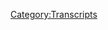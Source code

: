 {{Transcript
    | title         = [[283: January 4-6, 2013]]
    | caption       = [https://knowledgefight.libsyn.com/knowledge-fight-january-4-6-2013 Listen to this episode on Libsyn]
    | episodeNumber = [[283: January 4-6, 2013|283]]
    | length        = 01:25:24
}}

{{MessageBox
    | header     = Warning: Bot Generated Content
    | text       = This transcript was automatically generated by transcription software and likely contains many mistakes and misattributions. Please check the audio for definitive quotes, attribution, and context.
    | image      = N3yvass4myg91.webp
    | imagewidth = 50px
    | id         = warning
}}

{{TranscriptBlock
    | name      = Unknown Speaker
    | timestamp = 00:00:00.000
    | text      = Andy in Kansas, you're on the air. Thanks for holding
}}

{{TranscriptBlock
    | name      = Unknown Speaker
    | timestamp = 00:00:03.839
    | text      = Hello Alex, I'm a first name caller. I'm a huge fan. I love your work. I love you
}}

{{TranscriptBlock
    | name      = Unknown Speaker
    | timestamp = 00:00:07.759
    | text      = Hey everybody, welcome back to knowledge fight. I'm Dan. I'm Jordan. We're a couple dudes
}}

{{TranscriptBlock
    | name      = Unknown Speaker
    | timestamp = 00:00:11.160
    | text      = I sit around check novelty beverages and talk a little bit about Alex Jones. Oh indeed. We are Dan Jordan Dan Jordan
}}

{{TranscriptBlock
    | name      = Unknown Speaker
    | timestamp = 00:00:18.719
    | text      = Who you got?
}}

{{TranscriptBlock
    | name      = Unknown Speaker
    | timestamp = 00:00:20.600
    | text      = Pyramids or Sphinx? What are you talking about? I'm what do you what do you choose? What's your what's better? What the fuck?
}}

{{TranscriptBlock
    | name      = Unknown Speaker
    | timestamp = 00:00:26.079
    | text      = What do you prefer? What are you talking? It's a crazy question. I'm trying all kinds of we're doing bracket questions from now on
}}

{{TranscriptBlock
    | name      = Unknown Speaker
    | timestamp = 00:00:32.359
    | text      = So I've got a whole team you you're gonna go with Sphinx. It's shaped like a cat which is great. I love cats
}}

{{TranscriptBlock
    | name      = Unknown Speaker
    | timestamp = 00:00:39.039
    | text      = Pyramids just a geometric shape not question
}}

{{TranscriptBlock
    | name      = Unknown Speaker
    | timestamp = 00:00:42.840
    | text      = Well, I mean, it's a non-sensical question. That's part of the reason. Well, I'm going through all the Egyptian landmarks
}}

{{TranscriptBlock
    | name      = Unknown Speaker
    | timestamp = 00:00:48.520
    | text      = That's the eight episodes is just we're gonna figure out we're gonna rank it. All right, we got that River
}}

{{TranscriptBlock
    | name      = Unknown Speaker
    | timestamp = 00:00:54.039
    | text      = The Nile
}}

{{TranscriptBlock
    | name      = Unknown Speaker
    | timestamp = 00:00:57.039
    | text      = Okay, how do you feel about that one I like it all right very wet yeah, yeah, what about those
}}

{{TranscriptBlock
    | name      = Unknown Speaker
    | timestamp = 00:01:02.960
    | text      = There's probably some other pyramids. Oh, okay. You want to try some of those?
}}

{{TranscriptBlock
    | name      = Unknown Speaker
    | timestamp = 00:01:06.079
    | text      = What do you mean like in other parts of the world or other ones that are in Egypt?
}}

{{TranscriptBlock
    | name      = Unknown Speaker
    | timestamp = 00:01:09.799
    | text      = I don't know like one's in Memphis, okay
}}

{{TranscriptBlock
    | name      = Unknown Speaker
    | timestamp = 00:01:13.359
    | text      = This is gonna go great
}}

{{TranscriptBlock
    | name      = Unknown Speaker
    | timestamp = 00:01:15.480
    | text      = Real excited for this April madness. No, that was as good as I got. All right
}}

{{TranscriptBlock
    | name      = Unknown Speaker
    | timestamp = 00:01:20.319
    | text      = Well, this is a podcast where I know a lot about Alex Jones. Let's get away from this. I
}}

{{TranscriptBlock
    | name      = Unknown Speaker
    | timestamp = 00:01:26.000
    | text      = Was having fun the true irony of this is this is the only time I've ever seen you writing down on your notepad before the
}}

{{TranscriptBlock
    | name      = Unknown Speaker
    | timestamp = 00:01:32.000
    | text      = Show started and I asked you what are you doing? You said coming up with a good question
}}

{{TranscriptBlock
    | name      = Unknown Speaker
    | timestamp = 00:01:35.560
    | text      = Yeah, I did not say good question. Fair enough. I said coming up with a question. That's what you came up
}}

{{TranscriptBlock
    | name      = Unknown Speaker
    | timestamp = 00:01:39.760
    | text      = That's one of the best I got somehow. Oh boy
}}

{{TranscriptBlock
    | name      = Unknown Speaker
    | timestamp = 00:01:43.400
    | text      = So Jordan today, we're gonna be going over an episode or two going over two episodes
}}

{{TranscriptBlock
    | name      = Unknown Speaker
    | timestamp = 00:01:47.739
    | text      = I needed to get away from the present day. Yeah, because that was it's been a lot
}}

{{TranscriptBlock
    | name      = Unknown Speaker
    | timestamp = 00:01:52.840
    | text      = It's been to the last episode was a little bit too heavy need to give Alex a little bit of time out put him in
}}

{{TranscriptBlock
    | name      = Unknown Speaker
    | timestamp = 00:01:59.219
    | text      = Time out. Yep. So today we're going back to 2013 to continue our sandy hook after math investigation
}}

{{TranscriptBlock
    | name      = Unknown Speaker
    | timestamp = 00:02:05.980
    | text      = we'll be going over January 4th and 6th of
}}

{{TranscriptBlock
    | name      = Unknown Speaker
    | timestamp = 00:02:09.840
    | text      = 2013 and that is because it's a Friday and a Sunday
}}

{{TranscriptBlock
    | name      = Unknown Speaker
    | timestamp = 00:02:11.900
    | text      = Yeah, no show on Saturday, right?
}}

{{TranscriptBlock
    | name      = Unknown Speaker
    | timestamp = 00:02:13.840
    | text      = But a lot of people will probably are gonna be listening to this on Friday and asking hey Dan
}}

{{TranscriptBlock
    | name      = Unknown Speaker
    | timestamp = 00:02:17.780
    | text      = What about how Alex Jones is on his LA tour through podcasts? I don't want to
}}

{{TranscriptBlock
    | name      = Unknown Speaker
    | timestamp = 00:02:23.259
    | text      = We may cover some of it
}}

{{TranscriptBlock
    | name      = Unknown Speaker
    | timestamp = 00:02:24.840
    | text      = But because of the timing of these episodes having to record on Thursday didn't have enough time to get into some of the more recent
}}

{{TranscriptBlock
    | name      = Unknown Speaker
    | timestamp = 00:02:31.819
    | text      = Releases may do that for next week. Also people might be asking
}}

{{TranscriptBlock
    | name      = Unknown Speaker
    | timestamp = 00:02:35.800
    | text      = What does Alex have to say about Julian Assange getting arrested? Of course? I don't know yet
}}

{{TranscriptBlock
    | name      = Unknown Speaker
    | timestamp = 00:02:40.599
    | text      = We're recording this on Thursday. I don't know. We don't have enough time to do that quick of a turnaround
}}

{{TranscriptBlock
    | name      = Unknown Speaker
    | timestamp = 00:02:45.900
    | text      = But we may know that for you on Monday. It's possible possible
}}

{{TranscriptBlock
    | name      = Unknown Speaker
    | timestamp = 00:02:49.080
    | text      = I don't even know if Alex is back in studio from Los Angeles yet genuinely have no idea where he's gonna land on Assange
}}

{{TranscriptBlock
    | name      = Unknown Speaker
    | timestamp = 00:02:55.060
    | text      = Also, I think it could be bad for Trump quite frankly because Alex has been perpetuating the idea that Trump is supportive of
}}

{{TranscriptBlock
    | name      = Unknown Speaker
    | timestamp = 00:03:03.520
    | text      = Assange right and if he extradites Assange back and throws him in a hole or something like that
}}

{{TranscriptBlock
    | name      = Unknown Speaker
    | timestamp = 00:03:08.180
    | text      = That's really gonna hurt Alex's Trump narratives. I think yeah and journalism in general. Well, yeah
}}

{{TranscriptBlock
    | name      = Unknown Speaker
    | timestamp = 00:03:14.639
    | text      = I think it has the potential to really derail Alex and Trump's alliance, but we'll see
}}

{{TranscriptBlock
    | name      = Unknown Speaker
    | timestamp = 00:03:20.000
    | text      = Well, Trump doesn't even know anything about us. He's never even heard of the WikiLeaks before. What are WikiLeaks?
}}

{{TranscriptBlock
    | name      = Unknown Speaker
    | timestamp = 00:03:25.099
    | text      = I don't know. I like that gaslighting. That's that's a swing for the fences on that one. It's pretty impressive
}}

{{TranscriptBlock
    | name      = Unknown Speaker
    | timestamp = 00:03:30.099
    | text      = Yeah, um, so we'll see maybe that'll be in next week. We'll find out but for now we will jump into this episode
}}

{{TranscriptBlock
    | name      = Unknown Speaker
    | timestamp = 00:03:35.979
    | text      = But before we do we got to take a little bit of time to say
}}

{{TranscriptBlock
    | name      = Unknown Speaker
    | timestamp = 00:03:38.479
    | text      = Thank you to some people who have signed up and are supporting the show. We appreciate it. Oh so very much
}}

{{TranscriptBlock
    | name      = Unknown Speaker
    | timestamp = 00:03:42.340
    | text      = I like it. So first Cody, thank you so much. You are now policy wonk. I'm a policy wonk. Thank you Cody. Thanks, Cody
}}

{{TranscriptBlock
    | name      = Unknown Speaker
    | timestamp = 00:03:48.780
    | text      = Next ozz man, and then parentheses ozzie mandamus. Thank you so much. You are now a policy wonk. I'm a policy wonk
}}

{{TranscriptBlock
    | name      = Unknown Speaker
    | timestamp = 00:03:55.500
    | text      = Thank you so much. Ozzie mandamus. Thanks ozzie mandamus next ziga. Thank you so much. You are now policy wonk
}}

{{TranscriptBlock
    | name      = Unknown Speaker
    | timestamp = 00:04:00.960
    | text      = I'm a policy wonk. Thank you ziga ziga next skeptical 7th. Thank you so much. You are now a policy wonk
}}

{{TranscriptBlock
    | name      = Unknown Speaker
    | timestamp = 00:04:07.800
    | text      = I'm a policy wonk. Thank you. Skeptical 7th. All right next somebody who joined up donated on a little bit of higher level
}}

{{TranscriptBlock
    | name      = Unknown Speaker
    | timestamp = 00:04:14.240
    | text      = We appreciate it. Oh so very much. So Joe, thank you so much. You are now a globalist. I'm a policy wonk
}}

{{TranscriptBlock
    | name      = Unknown Speaker
    | timestamp = 00:04:22.759
    | text      = Someone someone sodomite sent me a bucket of poop daddy shark
}}

{{TranscriptBlock
    | name      = Unknown Speaker
    | timestamp = 00:04:25.959
    | text      = Thank you, Joe, thank you very much Joe and finally I'd like to say thank you to somebody who donated on an even more elevated level
}}

{{TranscriptBlock
    | name      = Unknown Speaker
    | timestamp = 00:04:33.600
    | text      = We appreciate that. Oh so very much as well. So thank you so much to Evan. You are now a technocrat
}}

{{TranscriptBlock
    | name      = Unknown Speaker
    | timestamp = 00:04:39.199
    | text      = I'm a policy wonk
}}

{{TranscriptBlock
    | name      = Unknown Speaker
    | timestamp = 00:04:43.240
    | text      = Someone someone sodomite sent me a bucket of poop daddy shark
}}

{{TranscriptBlock
    | name      = Unknown Speaker
    | timestamp = 00:04:48.600
    | text      = Jar Jar Binks has a Caribbean black
}}

{{TranscriptBlock
    | name      = Unknown Speaker
    | timestamp = 00:04:51.839
    | text      = Action, he's a loser little little titty baby. I don't want to hate black people. I renounce Jesus Christ
}}

{{TranscriptBlock
    | name      = Unknown Speaker
    | timestamp = 00:04:59.160
    | text      = Thank you so much Evan. Thank you very much Evan. If you're out there listening and you think hey, I like this show
}}

{{TranscriptBlock
    | name      = Unknown Speaker
    | timestamp = 00:05:03.519
    | text      = I like what these gents do I'd like to support them
}}

{{TranscriptBlock
    | name      = Unknown Speaker
    | timestamp = 00:05:05.720
    | text      = You can do that by going to our website knowledgefight.com clicking the button that says support the show. We would appreciate it. I
}}

{{TranscriptBlock
    | name      = Unknown Speaker
    | timestamp = 00:05:11.519
    | text      = Realize that with the thinner walls in the new place me screaming along with I renounce Jesus Christ might be might be an issue
}}

{{TranscriptBlock
    | name      = Unknown Speaker
    | timestamp = 00:05:19.000
    | text      = Oh, yeah. Oh, what about you? Every single thing you say is yelling
}}

{{TranscriptBlock
    | name      = Unknown Speaker
    | timestamp = 00:05:24.240
    | text      = Don't don't just critique yourself for that one time. Yeah one time maybe every word that comes out of your mouth is
}}

{{TranscriptBlock
    | name      = Unknown Speaker
    | timestamp = 00:05:30.959
    | text      = At least six decibels higher than a normal human apologies. Thank you. I'll do my best to NPR. Yes. That's right golf clap voice
}}

{{TranscriptBlock
    | name      = Unknown Speaker
    | timestamp = 00:05:38.480
    | text      = I think that's a good idea. Okay, this is gonna get more annoying
}}

{{TranscriptBlock
    | name      = Unknown Speaker
    | timestamp = 00:05:41.800
    | text      = So Jordan, like I said today we're doing January 4th and 6th
}}

{{TranscriptBlock
    | name      = Unknown Speaker
    | timestamp = 00:05:45.079
    | text      = At this point Alex has been pretty clear that
}}

{{TranscriptBlock
    | name      = Unknown Speaker
    | timestamp = 00:05:49.600
    | text      = Sandy Hook is false flag, but it's in the sense that the government did it, right?
}}

{{TranscriptBlock
    | name      = Unknown Speaker
    | timestamp = 00:05:54.560
    | text      = He's still saying that the kids were killed and all that stuff
}}

{{TranscriptBlock
    | name      = Unknown Speaker
    | timestamp = 00:05:57.319
    | text      = But the government went in killed Adam Lanza as a patsy left him there all that stuff sure
}}

{{TranscriptBlock
    | name      = Unknown Speaker
    | timestamp = 00:06:03.519
    | text      = That's sort of where he's at
}}

{{TranscriptBlock
    | name      = Unknown Speaker
    | timestamp = 00:06:04.720
    | text      = but he doesn't really care all that much about it because he's now saying that the
}}

{{TranscriptBlock
    | name      = Unknown Speaker
    | timestamp = 00:06:09.439
    | text      = The government and the globalists are going to use that as a way to take everyone's guns intentionally to start a civil war
}}

{{TranscriptBlock
    | name      = Unknown Speaker
    | timestamp = 00:06:16.079
    | text      = So now everyone's up to speed pretty much with where we're at as we jump in on the fourth
}}

{{TranscriptBlock
    | name      = Unknown Speaker
    | timestamp = 00:06:20.800
    | text      = I wonder if we're gonna see a development of that theme or maybe we're not here's an out of context drop from today's show
}}

{{TranscriptBlock
    | name      = Unknown Speaker
    | timestamp = 00:06:26.720
    | text      = You're not gonna get our guns Russians. You understand that Vladimir Putin. You're not gonna destroy America you understand that
}}

{{TranscriptBlock
    | name      = Unknown Speaker
    | timestamp = 00:06:34.000
    | text      = You
}}

{{TranscriptBlock
    | name      = Unknown Speaker
    | timestamp = 00:06:37.240
    | text      = Weird he who laughs last laughs best. I don't know
}}

{{TranscriptBlock
    | name      = Unknown Speaker
    | timestamp = 00:06:43.160
    | text      = Alex is really mad at Vladimir Putin trying to take his guns. What is going on?
}}

{{TranscriptBlock
    | name      = Unknown Speaker
    | timestamp = 00:06:46.600
    | text      = I don't know this show is so weird. Why is Vlad taking this guy? I don't know
}}

{{TranscriptBlock
    | name      = Unknown Speaker
    | timestamp = 00:06:52.240
    | text      = We were angling for I don't know
}}

{{TranscriptBlock
    | name      = Unknown Speaker
    | timestamp = 00:06:55.199
    | text      = Alex has been very consistently pro-russia and Vladimir Putin in almost everything that we've ever heard
}}

{{TranscriptBlock
    | name      = Unknown Speaker
    | timestamp = 00:07:01.319
    | text      = Yeah on this show pretty much almost every era except y2k. Yeah that we've heard
}}

{{TranscriptBlock
    | name      = Unknown Speaker
    | timestamp = 00:07:07.360
    | text      = He's been pretty strongly in in
}}

{{TranscriptBlock
    | name      = Unknown Speaker
    | timestamp = 00:07:10.360
    | text      = Favor of Russia, but today on January 4th
}}

{{TranscriptBlock
    | name      = Unknown Speaker
    | timestamp = 00:07:14.279
    | text      = Alex has a bee in his bonnet about Russia weird sure so here's where it starts out on the episode and actually starts out on this
}}

{{TranscriptBlock
    | name      = Unknown Speaker
    | timestamp = 00:07:21.560
    | text      = Theme so that's pretty convenient. I mean RT really I saw a video today. They did like yesterday
}}

{{TranscriptBlock
    | name      = Unknown Speaker
    | timestamp = 00:07:26.639
    | text      = Really did trying to defame me, and it was just so pathetic. I don't know if I'll respond to it
}}

{{TranscriptBlock
    | name      = Unknown Speaker
    | timestamp = 00:07:33.120
    | text      = I mean they know we have a bigger audience domestically than they do so it's an attempt at that
}}

{{TranscriptBlock
    | name      = Unknown Speaker
    | timestamp = 00:07:36.560
    | text      = But RT the last eight months has really taken a turn towards authoritarianism
}}

{{TranscriptBlock
    | name      = Unknown Speaker
    | timestamp = 00:07:41.360
    | text      = And as you know shameful, it's shameful just the last few though. Yeah
}}

{{TranscriptBlock
    | name      = Unknown Speaker
    | timestamp = 00:07:47.279
    | text      = They were right not a different tip for a while. Yeah things have changed
}}

{{TranscriptBlock
    | name      = Unknown Speaker
    | timestamp = 00:07:50.759
    | text      = So in a turn that I bet no one was expecting Alex is temporarily very mad at RT the entire country of Russia and Vladimir
}}

{{TranscriptBlock
    | name      = Unknown Speaker
    | timestamp = 00:07:58.839
    | text      = Putin in this episode
}}

{{TranscriptBlock
    | name      = Unknown Speaker
    | timestamp = 00:08:00.399
    | text      = Alex really isn't specific about his what he's complaining about he said they ran a piece that was defaming him
}}

{{TranscriptBlock
    | name      = Unknown Speaker
    | timestamp = 00:08:04.720
    | text      = I can't find this
}}

{{TranscriptBlock
    | name      = Unknown Speaker
    | timestamp = 00:08:05.720
    | text      = I don't know what he's talking about so I'm kind of left out in the woods here trying to put the pieces together
}}

{{TranscriptBlock
    | name      = Unknown Speaker
    | timestamp = 00:08:10.519
    | text      = My guess if I had to speculate is that Alex feels betrayed that RT isn't screaming bloody murder about the prospect of the introduction of
}}

{{TranscriptBlock
    | name      = Unknown Speaker
    | timestamp = 00:08:18.199
    | text      = Gun legislation in the aftermath of the Sandy Hook shooting it makes some sense for him to feel that way
}}

{{TranscriptBlock
    | name      = Unknown Speaker
    | timestamp = 00:08:23.240
    | text      = if you go back and look over RT America's videos from the era of
}}

{{TranscriptBlock
    | name      = Unknown Speaker
    | timestamp = 00:08:27.199
    | text      = 2010 to 2012 the network is lousy with Alex's friends and narratives being amplified
}}

{{TranscriptBlock
    | name      = Unknown Speaker
    | timestamp = 00:08:33.440
    | text      = Webster Tarpley Gerald Cilenti Adam Kokish Paul Craig Roberts Peter Schiff Wayne Madsen and Alex himself are
}}

{{TranscriptBlock
    | name      = Unknown Speaker
    | timestamp = 00:08:40.279
    | text      = Super frequent guests on the network and the messages they propagate on the network are the same as the ones expressed on Infowars
}}

{{TranscriptBlock
    | name      = Unknown Speaker
    | timestamp = 00:08:46.600
    | text      = Looking over this archive
}}

{{TranscriptBlock
    | name      = Unknown Speaker
    | timestamp = 00:08:48.279
    | text      = It doesn't seem all that weird to imagine that Alex thought this network was a true ally of his and could it could lead him
}}

{{TranscriptBlock
    | name      = Unknown Speaker
    | timestamp = 00:08:54.200
    | text      = To feel and cast aside when he feels like they aren't joining him in this battle
}}

{{TranscriptBlock
    | name      = Unknown Speaker
    | timestamp = 00:08:57.799
    | text      = Which he's built up as being the thing that'll lead to the end of American civilization
}}

{{TranscriptBlock
    | name      = Unknown Speaker
    | timestamp = 00:09:01.720
    | text      = You could feel like it's possible. There's gonna be a little bit of rejection there. I
}}

{{TranscriptBlock
    | name      = Unknown Speaker
    | timestamp = 00:09:06.159
    | text      = Guess I mean RT not I'm not even not at the absence of RT doing something seems weird or
}}

{{TranscriptBlock
    | name      = Unknown Speaker
    | timestamp = 00:09:12.320
    | text      = In in terms of him like suddenly lashing out it does
}}

{{TranscriptBlock
    | name      = Unknown Speaker
    | timestamp = 00:09:16.519
    | text      = I'm sort of speculating what emotional trigger could be there and that's
}}

{{TranscriptBlock
    | name      = Unknown Speaker
    | timestamp = 00:09:21.440
    | text      = That's a piece of it possible RT is his metaphorical mother kicking off kicking him off her lap at six possibly
}}

{{TranscriptBlock
    | name      = Unknown Speaker
    | timestamp = 00:09:28.320
    | text      = So RT is reporting on Sandy Hook started out just as sloppy as Alex's but with a little less paranoia on
}}

{{TranscriptBlock
    | name      = Unknown Speaker
    | timestamp = 00:09:34.759
    | text      = December 14th the day of the shooting RT's Liz Wall who's from the Connecticut area reported quote
}}

{{TranscriptBlock
    | name      = Unknown Speaker
    | timestamp = 00:09:40.580
    | text      = I just got off the phone with my mom. She has some friends whose children go to that very school
}}

{{TranscriptBlock
    | name      = Unknown Speaker
    | timestamp = 00:09:45.120
    | text      = Just picked up the children. There's a lot of information what they're hearing
}}

{{TranscriptBlock
    | name      = Unknown Speaker
    | timestamp = 00:09:48.759
    | text      = My mom says is this guy the gunman worked at the school and was fired this morning
}}

{{TranscriptBlock
    | name      = Unknown Speaker
    | timestamp = 00:09:53.159
    | text      = One of the victims was his mother who was a kindergarten teacher and shot opened fire on the kids in the classroom
}}

{{TranscriptBlock
    | name      = Unknown Speaker
    | timestamp = 00:09:59.039
    | text      = Not the implying that the mother shot the kids. Yeah
}}

{{TranscriptBlock
    | name      = Unknown Speaker
    | timestamp = 00:10:02.279
    | text      = Yeah, none of that is true Adam Lanza did not work at the school. Nancy Lanza was not a kindergarten teacher
}}

{{TranscriptBlock
    | name      = Unknown Speaker
    | timestamp = 00:10:08.200
    | text      = She'd worked in insurance, but wasn't employed at least since her divorce
}}

{{TranscriptBlock
    | name      = Unknown Speaker
    | timestamp = 00:10:12.200
    | text      = As her sister Marcia said quote she didn't have to work because my brother-in-law left her very well off
}}

{{TranscriptBlock
    | name      = Unknown Speaker
    | timestamp = 00:10:18.039
    | text      = Very well off to which she replied Marcia Marcia Marcia
}}

{{TranscriptBlock
    | name      = Unknown Speaker
    | timestamp = 00:10:21.639
    | text      = She's doing really well if her sister had to repeat very well off twice in an interview
}}

{{TranscriptBlock
    | name      = Unknown Speaker
    | timestamp = 00:10:27.679
    | text      = That means she is making buku bucks. Yeah from that divorce
}}

{{TranscriptBlock
    | name      = Unknown Speaker
    | timestamp = 00:10:31.240
    | text      = The last or the day of the shooting RT was reporting outright gossip
}}

{{TranscriptBlock
    | name      = Unknown Speaker
    | timestamp = 00:10:35.799
    | text      = That wasn't true at all about the tragedy which is not cool within a week however
}}

{{TranscriptBlock
    | name      = Unknown Speaker
    | timestamp = 00:10:39.919
    | text      = Liz wall started reporting on how suspicious it was that the NRA hadn't made a comment publicly or tweeted in the days after the shooting
}}

{{TranscriptBlock
    | name      = Unknown Speaker
    | timestamp = 00:10:47.360
    | text      = She did a piece on December 18th about the idea that it's possible that the NRA wasn't as powerful as everyone thinks
}}

{{TranscriptBlock
    | name      = Unknown Speaker
    | timestamp = 00:10:53.399
    | text      = Pointing out that in the 2012 election of the over ten point five million dollars the NRA spent only
}}

{{TranscriptBlock
    | name      = Unknown Speaker
    | timestamp = 00:10:59.980
    | text      = point eight three percent of that money actually went towards successful outcomes either supporting a candidate who won or
}}

{{TranscriptBlock
    | name      = Unknown Speaker
    | timestamp = 00:11:06.340
    | text      = Opposing a candidate who lost I don't know if that that's accurate as a statistic, but it's what she was reporting right?
}}

{{TranscriptBlock
    | name      = Unknown Speaker
    | timestamp = 00:11:12.659
    | text      = So that's why I'm not entirely sure I mean it the exact number
}}

{{TranscriptBlock
    | name      = Unknown Speaker
    | timestamp = 00:11:16.980
    | text      = It doesn't really mean much compared to just they're ineffective. It's positive. I mean that's the message that she's trying
}}

{{TranscriptBlock
    | name      = Unknown Speaker
    | timestamp = 00:11:22.820
    | text      = Easy to interpret that messaging as being hey don't worry about these loud assholes their bark is worse than their bike row ahead
}}

{{TranscriptBlock
    | name      = Unknown Speaker
    | timestamp = 00:11:28.960
    | text      = Right, right. It's progress. You need don't worry about gun control. Yeah the fight that these people are threatening
}}

{{TranscriptBlock
    | name      = Unknown Speaker
    | timestamp = 00:11:34.940
    | text      = But that interpretation would be bullshit as saying that that's indicative of what RT was putting out on
}}

{{TranscriptBlock
    | name      = Unknown Speaker
    | timestamp = 00:11:40.340
    | text      = December 19th RT America aired an interview with Jim stash awake stash away
}}

{{TranscriptBlock
    | name      = Unknown Speaker
    | timestamp = 00:11:45.379
    | text      = Ick 90 has a weird name to pronounce they interviewed him about how gun control wouldn't be effective and his tyranny
}}

{{TranscriptBlock
    | name      = Unknown Speaker
    | timestamp = 00:11:51.659
    | text      = They credited Jim as a quote constitutionalist and freedom advocate in reality
}}

{{TranscriptBlock
    | name      = Unknown Speaker
    | timestamp = 00:11:56.500
    | text      = Jim is a fucking lunatic who has posted videos of himself online ranting about how immigrants are quote invaders parasites and vermin
}}

{{TranscriptBlock
    | name      = Unknown Speaker
    | timestamp = 00:12:03.220
    | text      = Than burning a Mexican flag
}}

{{TranscriptBlock
    | name      = Unknown Speaker
    | timestamp = 00:12:05.139
    | text      = He's posted videos where he literally advocates shooting Black Lives Matter
}}

{{TranscriptBlock
    | name      = Unknown Speaker
    | timestamp = 00:12:08.919
    | text      = Protesters in the back on site and displays for the camera a bullet with BLM written on it
}}

{{TranscriptBlock
    | name      = Unknown Speaker
    | timestamp = 00:12:14.379
    | text      = He posted a video of himself outside a mosque in Augusta, Georgia with a gun yelling death to Islam
}}

{{TranscriptBlock
    | name      = Unknown Speaker
    | timestamp = 00:12:20.100
    | text      = He's literally told his followers quote if someone is a member of antifa people
}}

{{TranscriptBlock
    | name      = Unknown Speaker
    | timestamp = 00:12:24.820
    | text      = It's time to be lone wolves and retaliate against this attack retaliate as a lone wolf
}}

{{TranscriptBlock
    | name      = Unknown Speaker
    | timestamp = 00:12:31.139
    | text      = Before this appearance on RT
}}

{{TranscriptBlock
    | name      = Unknown Speaker
    | timestamp = 00:12:32.659
    | text      = He'd already been arrested multiple times and was on the Southern Poverty Law Center's list of dangerous members of the Patriot movement
}}

{{TranscriptBlock
    | name      = Unknown Speaker
    | timestamp = 00:12:39.139
    | text      = due to his involvement with the American resistance movement and the Georgia civilian militia as well as his deeply bigoted radio shows that tended towards
}}

{{TranscriptBlock
    | name      = Unknown Speaker
    | timestamp = 00:12:47.539
    | text      = incitement towards violence in his listeners
}}

{{TranscriptBlock
    | name      = Unknown Speaker
    | timestamp = 00:12:49.539
    | text      = RT had every reason to know who this fucking nutcase was and yet in the aftermath of Sandy Hook they had him on as
}}

{{TranscriptBlock
    | name      = Unknown Speaker
    | timestamp = 00:12:55.500
    | text      = A guest to be a voice against gun legislation on December 18th
}}

{{TranscriptBlock
    | name      = Unknown Speaker
    | timestamp = 00:12:59.100
    | text      = Abby Martin did a segment on her show breaking the set about how the media was sensationalizing and exploiting the shooting
}}

{{TranscriptBlock
    | name      = Unknown Speaker
    | timestamp = 00:13:05.019
    | text      = Something that Alex agrees with entirely and has expressed as much on his program RT correspondent Anastasia
}}

{{TranscriptBlock
    | name      = Unknown Speaker
    | timestamp = 00:13:11.179
    | text      = Cherkina laments that the media got so many details wrong about the shooting and their reporting which is kind of funny because the other guest
}}

{{TranscriptBlock
    | name      = Unknown Speaker
    | timestamp = 00:13:17.639
    | text      = On the show is Liz Wall the same person who four days earlier said on RT that Lanza worked at the school
}}

{{TranscriptBlock
    | name      = Unknown Speaker
    | timestamp = 00:13:22.820
    | text      = Yeah, yeah. Yeah, that one sounds right
}}

{{TranscriptBlock
    | name      = Unknown Speaker
    | timestamp = 00:13:25.379
    | text      = Oh and then on December 19th RT interviewed Alex's good buddy Paul Craig Roberts where he espoused the belief that the government needs to
}}

{{TranscriptBlock
    | name      = Unknown Speaker
    | timestamp = 00:13:32.299
    | text      = Needs to take the guns away so they can fully bring in a police state at the end of the interview
}}

{{TranscriptBlock
    | name      = Unknown Speaker
    | timestamp = 00:13:36.860
    | text      = He even suggests that Sandy Hook may not have been real as he says of the shooting quote these events whether real or not real
}}

{{TranscriptBlock
    | name      = Unknown Speaker
    | timestamp = 00:13:42.840
    | text      = Are simply helpful to take away the guns?
}}

{{TranscriptBlock
    | name      = Unknown Speaker
    | timestamp = 00:13:44.840
    | text      = That's
}}

{{TranscriptBlock
    | name      = Unknown Speaker
    | timestamp = 00:13:46.919
    | text      = A take it is that's a take right there
}}

{{TranscriptBlock
    | name      = Unknown Speaker
    | timestamp = 00:13:49.799
    | text      = RT ran pieces that covered the outcry of Americans who wanted tighter gun laws in the aftermath of the shooting and they also allowed
}}

{{TranscriptBlock
    | name      = Unknown Speaker
    | timestamp = 00:13:56.399
    | text      = Dangerous crazy assholes to regurgitate their bullshit on the airwaves, too
}}

{{TranscriptBlock
    | name      = Unknown Speaker
    | timestamp = 00:14:00.039
    | text      = I suspect that Alex must have just seen one of the first sort of pieces
}}

{{TranscriptBlock
    | name      = Unknown Speaker
    | timestamp = 00:14:03.639
    | text      = You know the kind that are expressing like oh a lot of Americans are calling for gun control
}}

{{TranscriptBlock
    | name      = Unknown Speaker
    | timestamp = 00:14:07.639
    | text      = Yeah, and he just got really mad about it
}}

{{TranscriptBlock
    | name      = Unknown Speaker
    | timestamp = 00:14:09.879
    | text      = Also, this is probably worth noting at this point at this point in time
}}

{{TranscriptBlock
    | name      = Unknown Speaker
    | timestamp = 00:14:14.919
    | text      = Alex hasn't been a guest on RT since May 2012. So he may just be feeling a little bit left out
}}

{{TranscriptBlock
    | name      = Unknown Speaker
    | timestamp = 00:14:20.320
    | text      = This doesn't seem like or this seems like the kind of behavior that we saw from him recently with Joe Rogan
}}

{{TranscriptBlock
    | name      = Unknown Speaker
    | timestamp = 00:14:25.100
    | text      = I was about to say that
}}

{{TranscriptBlock
    | name      = Unknown Speaker
    | timestamp = 00:14:26.159
    | text      = Exactly where he lashed out got a little bit like an angry baby in order to get the attention
}}

{{TranscriptBlock
    | name      = Unknown Speaker
    | timestamp = 00:14:30.600
    | text      = He felt he deserved and wasn't getting
}}

{{TranscriptBlock
    | name      = Unknown Speaker
    | timestamp = 00:14:32.840
    | text      = This seems to have worked out in this case just as well as it did with Rogan
}}

{{TranscriptBlock
    | name      = Unknown Speaker
    | timestamp = 00:14:36.559
    | text      = Damn it, because I'm just January 22nd 2013 Alex returned to RT on his buddies max Kaiser's show
}}

{{TranscriptBlock
    | name      = Unknown Speaker
    | timestamp = 00:14:43.879
    | text      = This isn't about geopolitics. It's not about gun rights. It's not even about free speech. It's 100% about Alex's ego
}}

{{TranscriptBlock
    | name      = Unknown Speaker
    | timestamp = 00:14:50.600
    | text      = That's all he's expressing here
}}

{{TranscriptBlock
    | name      = Unknown Speaker
    | timestamp = 00:14:53.440
    | text      = He always gets his way
}}

{{TranscriptBlock
    | name      = Unknown Speaker
    | timestamp = 00:14:55.480
    | text      = He needs to lose these lawsuits so bad, you know, I'm sick of him getting his wife by acting like a child
}}

{{TranscriptBlock
    | name      = Unknown Speaker
    | timestamp = 00:15:02.279
    | text      = Yeah, it's super weird. Oh, that's so
}}

{{TranscriptBlock
    | name      = Unknown Speaker
    | timestamp = 00:15:04.279
    | text      = Oh
}}

{{TranscriptBlock
    | name      = Unknown Speaker
    | timestamp = 00:15:06.000
    | text      = So in this next clip Alex talks about how the globalist wants Civil War which you know is a position that he has
}}

{{TranscriptBlock
    | name      = Unknown Speaker
    | timestamp = 00:15:11.600
    | text      = And then he implies that he knew that Sandy Hook was gonna happen before it happened
}}

{{TranscriptBlock
    | name      = Unknown Speaker
    | timestamp = 00:15:15.600
    | text      = Oh the globalist won a civil war they they want police and military to be killed trying to confiscate our firearms
}}

{{TranscriptBlock
    | name      = Unknown Speaker
    | timestamp = 00:15:22.919
    | text      = And remember Oh Alex, you're a fair monger. They'll never try to get our guns and I said you watch there's gonna be mass shootings
}}

{{TranscriptBlock
    | name      = Unknown Speaker
    | timestamp = 00:15:28.399
    | text      = there's gonna be false flags a
}}

{{TranscriptBlock
    | name      = Unknown Speaker
    | timestamp = 00:15:31.320
    | text      = month before Sandy Hook I
}}

{{TranscriptBlock
    | name      = Unknown Speaker
    | timestamp = 00:15:33.320
    | text      = Said this is the season get ready. I'm seeing them roll out the propaganda now beforehand
}}

{{TranscriptBlock
    | name      = Unknown Speaker
    | timestamp = 00:15:39.799
    | text      = So all that I mean, that's not totally new you you're saying it's new
}}

{{TranscriptBlock
    | name      = Unknown Speaker
    | timestamp = 00:15:43.320
    | text      = It's not really accurate because he it's suggested similar things in the past, right?
}}

{{TranscriptBlock
    | name      = Unknown Speaker
    | timestamp = 00:15:47.960
    | text      = You meant more specifically that he knew that well, we know he's a psychic right? That's true. Well, why didn't you know it?
}}

{{TranscriptBlock
    | name      = Unknown Speaker
    | timestamp = 00:15:53.759
    | text      = That's a good question
}}

{{TranscriptBlock
    | name      = Unknown Speaker
    | timestamp = 00:15:55.440
    | text      = All that is all that does all that serves to do is to suggest that it was fake
}}

{{TranscriptBlock
    | name      = Unknown Speaker
    | timestamp = 00:15:59.159
    | text      = That is all like I I know is coming all the predictive markers were there and blah blah blah
}}

{{TranscriptBlock
    | name      = Unknown Speaker
    | timestamp = 00:16:05.840
    | text      = Yeah, it's the safest
}}

{{TranscriptBlock
    | name      = Unknown Speaker
    | timestamp = 00:16:07.720
    | text      = prediction in
}}

{{TranscriptBlock
    | name      = Unknown Speaker
    | timestamp = 00:16:08.879
    | text      = America saying that there will be another mass shooting through time soon and then to be fair in early 2013
}}

{{TranscriptBlock
    | name      = Unknown Speaker
    | timestamp = 00:16:14.600
    | text      = It's probably a bolder prediction than it is now, but still not that
}}

{{TranscriptBlock
    | name      = Unknown Speaker
    | timestamp = 00:16:21.039
    | text      = Man it's it's like he
}}

{{TranscriptBlock
    | name      = Unknown Speaker
    | timestamp = 00:16:24.799
    | text      = like here's here's the way that I
}}

{{TranscriptBlock
    | name      = Unknown Speaker
    | timestamp = 00:16:27.080
    | text      = I view what he's doing right now. He is
}}

{{TranscriptBlock
    | name      = Unknown Speaker
    | timestamp = 00:16:32.080
    | text      = Playing his his game of like no matter what happens
}}

{{TranscriptBlock
    | name      = Unknown Speaker
    | timestamp = 00:16:36.059
    | text      = I have my ass covered on it being fake like you I predicted this it's fake
}}

{{TranscriptBlock
    | name      = Unknown Speaker
    | timestamp = 00:16:41.440
    | text      = You know it if it comes out that something is wrong. It's fake
}}

{{TranscriptBlock
    | name      = Unknown Speaker
    | timestamp = 00:16:44.840
    | text      = I told you if it comes up that it didn't even happen
}}

{{TranscriptBlock
    | name      = Unknown Speaker
    | timestamp = 00:16:47.679
    | text      = See, I told you that it was a false flag no matter what happens he gets to say I told you so right, right?
}}

{{TranscriptBlock
    | name      = Unknown Speaker
    | timestamp = 00:16:53.840
    | text      = Without actually saying anything. Yeah, yeah, yep. He's cool that way
}}

{{TranscriptBlock
    | name      = Unknown Speaker
    | timestamp = 00:17:02.360
    | text      = So at this point in the episode
}}

{{TranscriptBlock
    | name      = Unknown Speaker
    | timestamp = 00:17:05.240
    | text      = Alex brings in you know he continues his trend of having gun weirdos on his show to
}}

{{TranscriptBlock
    | name      = Unknown Speaker
    | timestamp = 00:17:11.839
    | text      = agitate and make people afraid that their guns are gonna be taken away and
}}

{{TranscriptBlock
    | name      = Unknown Speaker
    | timestamp = 00:17:16.240
    | text      = You know his bench apparently isn't that deep because Larry Pratt is back again of course from gun owners for America
}}

{{TranscriptBlock
    | name      = Unknown Speaker
    | timestamp = 00:17:22.319
    | text      = And this next clip is just so fucked up
}}

{{TranscriptBlock
    | name      = Unknown Speaker
    | timestamp = 00:17:26.180
    | text      = Just as a way of thinking because what they do is they take the memory of someone who died
}}

{{TranscriptBlock
    | name      = Unknown Speaker
    | timestamp = 00:17:31.539
    | text      = Heroically in Sandy Hook and then try and rewrite her actions as being like what if she had a gun?
}}

{{TranscriptBlock
    | name      = Unknown Speaker
    | timestamp = 00:17:38.420
    | text      = Wouldn't that have been great? Oh, no. They're not doing that they are this is where that's fucked up pretty gross
}}

{{TranscriptBlock
    | name      = Unknown Speaker
    | timestamp = 00:17:45.259
    | text      = Look at what that one brave woman did I guess she was a teacher Victoria Soto
}}

{{TranscriptBlock
    | name      = Unknown Speaker
    | timestamp = 00:17:50.059
    | text      = As she had the presence of mind to to hide away the kids and then she was out
}}

{{TranscriptBlock
    | name      = Unknown Speaker
    | timestamp = 00:17:56.940
    | text      = Running where she became a target
}}

{{TranscriptBlock
    | name      = Unknown Speaker
    | timestamp = 00:17:59.059
    | text      = Why not have her have a gun for goodness?
}}

{{TranscriptBlock
    | name      = Unknown Speaker
    | timestamp = 00:18:01.539
    | text      = Oh, imagine what she would have done the presence of mind to use it
}}

{{TranscriptBlock
    | name      = Unknown Speaker
    | timestamp = 00:18:04.619
    | text      = Oh, if only she had an opportunity to kill a human being
}}

{{TranscriptBlock
    | name      = Unknown Speaker
    | timestamp = 00:18:08.740
    | text      = That's gross. That's really bad. That's that's fine. I
}}

{{TranscriptBlock
    | name      = Unknown Speaker
    | timestamp = 00:18:12.619
    | text      = I why it's pretty disrespectful to her memory and it's even more cowardly that they're like
}}

{{TranscriptBlock
    | name      = Unknown Speaker
    | timestamp = 00:18:19.980
    | text      = Couching it with like like praise for her, you know being like oh, she's such a hero. But what if she had a gun?
}}

{{TranscriptBlock
    | name      = Unknown Speaker
    | timestamp = 00:18:25.420
    | text      = Oh, man, what if Martin Luther King jr. Had a gun? Oh, man
}}

{{TranscriptBlock
    | name      = Unknown Speaker
    | timestamp = 00:18:28.700
    | text      = What if JFK could have turned around and shot back right? Huh? How about that? Think about that?
}}

{{TranscriptBlock
    | name      = Unknown Speaker
    | timestamp = 00:18:34.019
    | text      = What if Lincoln had right now we don't know
}}

{{TranscriptBlock
    | name      = Unknown Speaker
    | timestamp = 00:18:36.019
    | text      = Yeah, yeah, I mean I don't think there's really even much commentary needed for that as opposed to just like look at that
}}

{{TranscriptBlock
    | name      = Unknown Speaker
    | timestamp = 00:18:51.339
    | text      = So Alex one of the look at that stain on the wall it is gross
}}

{{TranscriptBlock
    | name      = Unknown Speaker
    | timestamp = 00:18:55.380
    | text      = Yeah, so one of the things that Alex is trying to do and he has been doing pretty consistently throughout this entire period since
}}

{{TranscriptBlock
    | name      = Unknown Speaker
    | timestamp = 00:19:02.059
    | text      = You know the like he sort of focused a little bit on his position on Sandy Hook
}}

{{TranscriptBlock
    | name      = Unknown Speaker
    | timestamp = 00:19:07.140
    | text      = For a couple days and then since then has been just like this gun paranoia
}}

{{TranscriptBlock
    | name      = Unknown Speaker
    | timestamp = 00:19:10.420
    | text      = Yeah
}}

{{TranscriptBlock
    | name      = Unknown Speaker
    | timestamp = 00:19:10.819
    | text      = And in that entire time one of the things that he's used to defend himself and be like this isn't crazy for me to be
}}

{{TranscriptBlock
    | name      = Unknown Speaker
    | timestamp = 00:19:16.099
    | text      = Going down these roads is the idea that there were bills being introduced in order to take away people's guns
}}

{{TranscriptBlock
    | name      = Unknown Speaker
    | timestamp = 00:19:22.259
    | text      = Now in order for this argument to work in any way
}}

{{TranscriptBlock
    | name      = Unknown Speaker
    | timestamp = 00:19:25.380
    | text      = There have to be at least the perception that these bills are a credible threat to your gun ownership rights, right?
}}

{{TranscriptBlock
    | name      = Unknown Speaker
    | timestamp = 00:19:31.980
    | text      = I mean like if you know that there's no chance these things are gonna pass
}}

{{TranscriptBlock
    | name      = Unknown Speaker
    | timestamp = 00:19:35.700
    | text      = You don't really have a good foot to stand on to stoke fears, right?
}}

{{TranscriptBlock
    | name      = Unknown Speaker
    | timestamp = 00:19:40.940
    | text      = I mean that's kind of a rational way to look at it
}}

{{TranscriptBlock
    | name      = Unknown Speaker
    | timestamp = 00:19:43.660
    | text      = Um, I suppose but then the argument back against that would be if you're not if you get complacent
}}

{{TranscriptBlock
    | name      = Unknown Speaker
    | timestamp = 00:19:49.940
    | text      = And you aren't constantly fighting back against this then it might pass without anybody's, you know
}}

{{TranscriptBlock
    | name      = Unknown Speaker
    | timestamp = 00:19:55.380
    | text      = You think there's no way that it's gonna pass, but if you don't keep talking about it
}}

{{TranscriptBlock
    | name      = Unknown Speaker
    | timestamp = 00:19:59.019
    | text      = Maybe they'll do it when you're only three people voted for the Federal Reserve Dan. Alex is gonna say that later
}}

{{TranscriptBlock
    | name      = Unknown Speaker
    | timestamp = 00:20:05.619
    | text      = But now my response to that not the Federal Reserve Park, that's bullshit, but my response to that is like yes talk about it
}}

{{TranscriptBlock
    | name      = Unknown Speaker
    | timestamp = 00:20:11.660
    | text      = But you can't spread fear about it as effectively right?
}}

{{TranscriptBlock
    | name      = Unknown Speaker
    | timestamp = 00:20:14.180
    | text      = You're you're you're sort of impending panic and like this is the end of the world that's coming now
}}

{{TranscriptBlock
    | name      = Unknown Speaker
    | timestamp = 00:20:19.079
    | text      = It doesn't work if you think like this is impotent bullshit. You don't need to be worried about it, but let's stay vigilant
}}

{{TranscriptBlock
    | name      = Unknown Speaker
    | timestamp = 00:20:24.700
    | text      = You know, it doesn't work propaganda doesn't work with ambivalence, right? And so that's why it's funny that even Larry Pratt knows that
}}

{{TranscriptBlock
    | name      = Unknown Speaker
    | timestamp = 00:20:31.220
    | text      = These bills are never going to pass
}}

{{TranscriptBlock
    | name      = Unknown Speaker
    | timestamp = 00:20:33.579
    | text      = One of the what do you expect them to try to do not just with her bill but others
}}

{{TranscriptBlock
    | name      = Unknown Speaker
    | timestamp = 00:20:37.460
    | text      = What's the time frame Obama said yesterday his priority is open borders and gutting the Second Amendment?
}}

{{TranscriptBlock
    | name      = Unknown Speaker
    | timestamp = 00:20:44.180
    | text      = What's your battle plan?
}}

{{TranscriptBlock
    | name      = Unknown Speaker
    | timestamp = 00:20:48.500
    | text      = Bills and I don't expect them to
}}

{{TranscriptBlock
    | name      = Unknown Speaker
    | timestamp = 00:20:51.099
    | text      = To to be successfully pursued either in the Senate or the House, okay
}}

{{TranscriptBlock
    | name      = Unknown Speaker
    | timestamp = 00:21:00.539
    | text      = Let's pack it up good luck
}}

{{TranscriptBlock
    | name      = Unknown Speaker
    | timestamp = 00:21:04.319
    | text      = Alex sort of just been like, oh, okay, then you're done get off my show. I don't know
}}

{{TranscriptBlock
    | name      = Unknown Speaker
    | timestamp = 00:21:09.660
    | text      = I need you to say the opposite. Yeah, that's why you come on my show
}}

{{TranscriptBlock
    | name      = Unknown Speaker
    | timestamp = 00:21:15.140
    | text      = Did you hear me just in two words lie about Obama three million times? Come on. Yeah, absolutely
}}

{{TranscriptBlock
    | name      = Unknown Speaker
    | timestamp = 00:21:21.259
    | text      = He's for open borders and gutting the Second Amendment. I didn't even think of that
}}

{{TranscriptBlock
    | name      = Unknown Speaker
    | timestamp = 00:21:28.180
    | text      = Speaking of Obama
}}

{{TranscriptBlock
    | name      = Unknown Speaker
    | timestamp = 00:21:29.980
    | text      = it turns out that one of the reasons I believe I believe what I
}}

{{TranscriptBlock
    | name      = Unknown Speaker
    | timestamp = 00:21:35.299
    | text      = Suggested at the beginning of this episode is probably a large part of why Alex is mad at RT and by extension Russia
}}

{{TranscriptBlock
    | name      = Unknown Speaker
    | timestamp = 00:21:41.339
    | text      = uh-huh, but Alex presents a second explanation in this next clip and the reason that I don't take it as
}}

{{TranscriptBlock
    | name      = Unknown Speaker
    | timestamp = 00:21:49.980
    | text      = Really what's going on is it's
}}

{{TranscriptBlock
    | name      = Unknown Speaker
    | timestamp = 00:21:52.900
    | text      = Absolutely not indicative of reality. It's just that I'm not criticizing RT now
}}

{{TranscriptBlock
    | name      = Unknown Speaker
    | timestamp = 00:21:59.259
    | text      = Because I haven't been on there in eight months
}}

{{TranscriptBlock
    | name      = Unknown Speaker
    | timestamp = 00:22:01.900
    | text      = Yes, you are because some people are like, oh, you know Alex you go on RT
}}

{{TranscriptBlock
    | name      = Unknown Speaker
    | timestamp = 00:22:06.140
    | text      = You must work for Putin and I'm like no it is state-run state-funded
}}

{{TranscriptBlock
    | name      = Unknown Speaker
    | timestamp = 00:22:09.299
    | text      = But they don't control what I say
}}

{{TranscriptBlock
    | name      = Unknown Speaker
    | timestamp = 00:22:12.220
    | text      = I'll go on there and talk about foreign banks taking the US over but something changed eight months ago
}}

{{TranscriptBlock
    | name      = Unknown Speaker
    | timestamp = 00:22:17.299
    | text      = And it's now come out in the EU was in the news last week
}}

{{TranscriptBlock
    | name      = Unknown Speaker
    | timestamp = 00:22:20.420
    | text      = Hermann von Rompi one of the heads of the EU the head of the Commission has been in meetings with Putin and others and they're
}}

{{TranscriptBlock
    | name      = Unknown Speaker
    | timestamp = 00:22:26.579
    | text      = gonna merge
}}

{{TranscriptBlock
    | name      = Unknown Speaker
    | timestamp = 00:22:28.220
    | text      = The European Union as a new Soviet and even the president of the Czech Republic has said this but it's now official
}}

{{TranscriptBlock
    | name      = Unknown Speaker
    | timestamp = 00:22:34.660
    | text      = With the old USSR and they're putting the hammers and sickles back on the tanks there
}}

{{TranscriptBlock
    | name      = Unknown Speaker
    | timestamp = 00:22:41.220
    | text      = I mean that you know, the old-timers were right Russia played possum. And so
}}

{{TranscriptBlock
    | name      = Unknown Speaker
    | timestamp = 00:22:47.240
    | text      = There were different policies just a year ago
}}

{{TranscriptBlock
    | name      = Unknown Speaker
    | timestamp = 00:22:50.420
    | text      = Now it is full bore
}}

{{TranscriptBlock
    | name      = Unknown Speaker
    | timestamp = 00:22:52.819
    | text      = merged with Obama, you know that the the authoritarians uniting against our Second Amendment and I
}}

{{TranscriptBlock
    | name      = Unknown Speaker
    | timestamp = 00:23:00.700
    | text      = Find it outrageous
}}

{{TranscriptBlock
    | name      = Unknown Speaker
    | timestamp = 00:23:02.140
    | text      = That's completely crazy because there's a couple reasons one is that in 2012 that was when Putin?
}}

{{TranscriptBlock
    | name      = Unknown Speaker
    | timestamp = 00:23:09.099
    | text      = Reascended to the presidency and so Alex saying in January 2013 that a year ago. There were different policies
}}

{{TranscriptBlock
    | name      = Unknown Speaker
    | timestamp = 00:23:15.500
    | text      = well, I mean in the sense that Medvedev was president and Obama and they were trying to do the reset of
}}

{{TranscriptBlock
    | name      = Unknown Speaker
    | timestamp = 00:23:21.220
    | text      = Yeah relations and stuff like that
}}

{{TranscriptBlock
    | name      = Unknown Speaker
    | timestamp = 00:23:24.819
    | text      = Obama and Putin had a much different relationship
}}

{{TranscriptBlock
    | name      = Unknown Speaker
    | timestamp = 00:23:27.660
    | text      = It was much more standoffish and and hostile and then you got to consider that in December 2012
}}

{{TranscriptBlock
    | name      = Unknown Speaker
    | timestamp = 00:23:33.779
    | text      = that's when the Magnitsky Act was was put in place that sanctioned a bunch of like there was it was not good between
}}

{{TranscriptBlock
    | name      = Unknown Speaker
    | timestamp = 00:23:41.460
    | text      = Obama and Russia in the time period that Alex is talking about right now
}}

{{TranscriptBlock
    | name      = Unknown Speaker
    | timestamp = 00:23:45.420
    | text      = Yeah
}}

{{TranscriptBlock
    | name      = Unknown Speaker
    | timestamp = 00:23:45.900
    | text      = And the way Russia's economy was going they really couldn't even afford that much red paint to put all those hammer and sickles back on
}}

{{TranscriptBlock
    | name      = Unknown Speaker
    | timestamp = 00:23:51.500
    | text      = The the tanks man you just you put it on the new ones. You don't need a retrofit
}}

{{TranscriptBlock
    | name      = Unknown Speaker
    | timestamp = 00:23:55.740
    | text      = I mean there was tensions over Syria that were brewing at that time. Yep. There was a
}}

{{TranscriptBlock
    | name      = Unknown Speaker
    | timestamp = 00:24:02.420
    | text      = Obama in Russia did not see eye to eye in the least
}}

{{TranscriptBlock
    | name      = Unknown Speaker
    | timestamp = 00:24:06.339
    | text      = the idea that Alex is trying to suggest this means to me that the truth is something else entirely and the easiest explanation is
}}

{{TranscriptBlock
    | name      = Unknown Speaker
    | timestamp = 00:24:13.819
    | text      = That I'm not on art. I'm not on RT anymore. Yeah, and isn't by and RT is giving nuanced coverage of
}}

{{TranscriptBlock
    | name      = Unknown Speaker
    | timestamp = 00:24:20.519
    | text      = The gun issue and I thought they were on my team and I'm fucking pissed off about it
}}

{{TranscriptBlock
    | name      = Unknown Speaker
    | timestamp = 00:24:25.920
    | text      = Yeah, well also they haven't put me on it. Well, that's part of specifically knows eight months. That's part of it
}}

{{TranscriptBlock
    | name      = Unknown Speaker
    | timestamp = 00:24:31.880
    | text      = Right. Well, but I mean you remember in the first clip he said it the last eight months. They've turned authoritarian
}}

{{TranscriptBlock
    | name      = Unknown Speaker
    | timestamp = 00:24:37.759
    | text      = It's been eight months since I've been on. Yep. What a coincidence
}}

{{TranscriptBlock
    | name      = Unknown Speaker
    | timestamp = 00:24:41.440
    | text      = isn't he also isn't he tacitly admitting that
}}

{{TranscriptBlock
    | name      = Unknown Speaker
    | timestamp = 00:24:44.960
    | text      = RT is
}}

{{TranscriptBlock
    | name      = Unknown Speaker
    | timestamp = 00:24:46.240
    | text      = An arm of the Putin propaganda machine by saying that I mean he is but we're insinuating it at least he is
}}

{{TranscriptBlock
    | name      = Unknown Speaker
    | timestamp = 00:24:52.720
    | text      = But he goes into it in a longer part of the episode that I just didn't keep in but I'm more than willing to
}}

{{TranscriptBlock
    | name      = Unknown Speaker
    | timestamp = 00:24:58.119
    | text      = Explain and that is that he says that like yeah, I go on all these state-run media stuff. I don't care
}}

{{TranscriptBlock
    | name      = Unknown Speaker
    | timestamp = 00:25:03.559
    | text      = I'm not I'm not doing it where they are giving me a message
}}

{{TranscriptBlock
    | name      = Unknown Speaker
    | timestamp = 00:25:08.319
    | text      = They're putting out my message right? And so if he believes that that's the case and that's the way he interacts with it
}}

{{TranscriptBlock
    | name      = Unknown Speaker
    | timestamp = 00:25:14.279
    | text      = I don't really care. I mean cuz it is possible to go on a state-run media organization and not be
}}

{{TranscriptBlock
    | name      = Unknown Speaker
    | timestamp = 00:25:19.960
    | text      = Oh for sure carrying water for that state or whatever. It's it's it's not as
}}

{{TranscriptBlock
    | name      = Unknown Speaker
    | timestamp = 00:25:24.799
    | text      = Simplistic as like if you're on there, you're a Putin stooge or whatever. No, no for sure. So Alex going on like
}}

{{TranscriptBlock
    | name      = Unknown Speaker
    | timestamp = 00:25:31.680
    | text      = Iranian state TV or any of that it doesn't I
}}

{{TranscriptBlock
    | name      = Unknown Speaker
    | timestamp = 00:25:35.799
    | text      = Don't know. Yeah, but you just have to connect to the fact that if a state-run TV operation has you on
}}

{{TranscriptBlock
    | name      = Unknown Speaker
    | timestamp = 00:25:41.599
    | text      = There's a reason that they have you on you may be putting out your message
}}

{{TranscriptBlock
    | name      = Unknown Speaker
    | timestamp = 00:25:45.920
    | text      = But that message aligns with whatever their goals
}}

{{TranscriptBlock
    | name      = Unknown Speaker
    | timestamp = 00:25:48.039
    | text      = I mean at that given point in time, but I mean as I was going through the archives of our T's
}}

{{TranscriptBlock
    | name      = Unknown Speaker
    | timestamp = 00:25:53.680
    | text      = Stuff from that when you know, it's just crawling with Infowars guests
}}

{{TranscriptBlock
    | name      = Unknown Speaker
    | timestamp = 00:25:57.680
    | text      = it also like Sage Francis didn't interview with them and Sam Cedar did a couple interviews and
}}

{{TranscriptBlock
    | name      = Unknown Speaker
    | timestamp = 00:26:03.799
    | text      = to live quality, you know like so there's there's a lot of people that like it even if they are asking because your beliefs line up
}}

{{TranscriptBlock
    | name      = Unknown Speaker
    | timestamp = 00:26:12.039
    | text      = In some way with the message they want to put forth that doesn't always mean it's nefarious. I'm not saying that either sure
}}

{{TranscriptBlock
    | name      = Unknown Speaker
    | timestamp = 00:26:17.599
    | text      = I'm just I'm just saying that whenever he says specifically I go on there and say my own message
}}

{{TranscriptBlock
    | name      = Unknown Speaker
    | timestamp = 00:26:23.039
    | text      = They don't control anything. I say he's definitely leaving out the part of like there's a reason they're having me on
}}

{{TranscriptBlock
    | name      = Unknown Speaker
    | timestamp = 00:26:29.519
    | text      = Specifically and not you know, very well, maybe yeah
}}

{{TranscriptBlock
    | name      = Unknown Speaker
    | timestamp = 00:26:31.880
    | text      = Um, so in this next clip we see Alex
}}

{{TranscriptBlock
    | name      = Unknown Speaker
    | timestamp = 00:26:35.720
    | text      = So we're only in early January 2013
}}

{{TranscriptBlock
    | name      = Unknown Speaker
    | timestamp = 00:26:39.480
    | text      = We're less than a month after the shooting
}}

{{TranscriptBlock
    | name      = Unknown Speaker
    | timestamp = 00:26:42.119
    | text      = In Sandy Hook and you can already tell that Alex is getting a little bit defensive about what he's doing
}}

{{TranscriptBlock
    | name      = Unknown Speaker
    | timestamp = 00:26:48.160
    | text      = Like there's been no real pushback at least
}}

{{TranscriptBlock
    | name      = Unknown Speaker
    | timestamp = 00:26:51.359
    | text      = Appearing on the show. Yeah, you know
}}

{{TranscriptBlock
    | name      = Unknown Speaker
    | timestamp = 00:26:53.200
    | text      = He's not complaining about anybody saying he's out of line or anything like that his callers or if anything
}}

{{TranscriptBlock
    | name      = Unknown Speaker
    | timestamp = 00:26:58.759
    | text      = One more rabbit works. Yeah. Yeah. Yeah, but he's pretty easy. You can see hints of defensiveness here
}}

{{TranscriptBlock
    | name      = Unknown Speaker
    | timestamp = 00:27:05.279
    | text      = And and I saw some more of the foreign media going
}}

{{TranscriptBlock
    | name      = Unknown Speaker
    | timestamp = 00:27:08.799
    | text      = conspiracy theorists
}}

{{TranscriptBlock
    | name      = Unknown Speaker
    | timestamp = 00:27:10.480
    | text      = say that
}}

{{TranscriptBlock
    | name      = Unknown Speaker
    | timestamp = 00:27:12.559
    | text      = You know there were multiple shooters
}}

{{TranscriptBlock
    | name      = Unknown Speaker
    | timestamp = 00:27:14.240
    | text      = Well, the media always reports multiple shooters because little kids were seeing you know people and making the reports
}}

{{TranscriptBlock
    | name      = Unknown Speaker
    | timestamp = 00:27:20.160
    | text      = No, we've aired the newscast
}}

{{TranscriptBlock
    | name      = Unknown Speaker
    | timestamp = 00:27:22.079
    | text      = It was helicopters and and and and footage and surveillance cameras of multiple guys in camo
}}

{{TranscriptBlock
    | name      = Unknown Speaker
    | timestamp = 00:27:30.039
    | text      = Arrested out in the woods. It wasn't little kids following these reports
}}

{{TranscriptBlock
    | name      = Unknown Speaker
    | timestamp = 00:27:34.680
    | text      = There's video of it and they said he had an ar-15
}}

{{TranscriptBlock
    | name      = Unknown Speaker
    | timestamp = 00:27:39.480
    | text      = M4 inside it was in the car, but those are all misreporting. Yeah, so like he's he's already
}}

{{TranscriptBlock
    | name      = Unknown Speaker
    | timestamp = 00:27:46.720
    | text      = sort of
}}

{{TranscriptBlock
    | name      = Unknown Speaker
    | timestamp = 00:27:48.160
    | text      = internalizing some sort of critique
}}

{{TranscriptBlock
    | name      = Unknown Speaker
    | timestamp = 00:27:50.160
    | text      = that he's
}}

{{TranscriptBlock
    | name      = Unknown Speaker
    | timestamp = 00:27:51.920
    | text      = Using shit sources to tell the stories that he's telling and he's like no, it's all the real media and stuff like that
}}

{{TranscriptBlock
    | name      = Unknown Speaker
    | timestamp = 00:27:58.960
    | text      = I mean there are people who
}}

{{TranscriptBlock
    | name      = Unknown Speaker
    | timestamp = 00:28:01.480
    | text      = misreported based on
}}

{{TranscriptBlock
    | name      = Unknown Speaker
    | timestamp = 00:28:03.279
    | text      = Possibly the root of it was that RT report but it could have come from other places the idea that the shooter worked at the school
}}

{{TranscriptBlock
    | name      = Unknown Speaker
    | timestamp = 00:28:10.079
    | text      = yeah, and stuff like that that is something that went around and
}}

{{TranscriptBlock
    | name      = Unknown Speaker
    | timestamp = 00:28:13.319
    | text      = When you realize that that's not true
}}

{{TranscriptBlock
    | name      = Unknown Speaker
    | timestamp = 00:28:15.319
    | text      = Then you don't need to be defensive about the idea that RT reported it. I
}}

{{TranscriptBlock
    | name      = Unknown Speaker
    | timestamp = 00:28:20.880
    | text      = Re-reported it incorrectly. Sorry. I got that wrong. You don't have to Alex doesn't need to be defensive about this
}}

{{TranscriptBlock
    | name      = Unknown Speaker
    | timestamp = 00:28:26.240
    | text      = all he has to do is say I
}}

{{TranscriptBlock
    | name      = Unknown Speaker
    | timestamp = 00:28:28.440
    | text      = Initially got a bad report about this turns out that's not the case. Whoopsie. Yes, he could do that. But instead he doubles down
}}

{{TranscriptBlock
    | name      = Unknown Speaker
    | timestamp = 00:28:36.440
    | text      = Because he can't do that and as we know from the sandy hook deposition in present day
}}

{{TranscriptBlock
    | name      = Unknown Speaker
    | timestamp = 00:28:40.519
    | text      = They asked about this the helicopter and the guy in the woods and stuff like that Alex can't point to a video that he saw
}}

{{TranscriptBlock
    | name      = Unknown Speaker
    | timestamp = 00:28:46.599
    | text      = That backs this up. He does that's right. He can't I completely forgot that he was even making up that part
}}

{{TranscriptBlock
    | name      = Unknown Speaker
    | timestamp = 00:28:52.819
    | text      = Well, he's not making up he's misrepresenting stuff if I had to guess it would be the cops in the woods
}}

{{TranscriptBlock
    | name      = Unknown Speaker
    | timestamp = 00:28:57.759
    | text      = Yeah, and one of them was dressed differently than the others running in unison appeared to be a chase
}}

{{TranscriptBlock
    | name      = Unknown Speaker
    | timestamp = 00:29:02.819
    | text      = Yeah, and that is just something that is wrong, but you probably could look at that video
}}

{{TranscriptBlock
    | name      = Unknown Speaker
    | timestamp = 00:29:07.680
    | text      = You just have to you know, someone would explain to you that like that's not people getting arrested in the woods
}}

{{TranscriptBlock
    | name      = Unknown Speaker
    | timestamp = 00:29:13.359
    | text      = You're wrong about that. Yeah, it wouldn't be like that video doesn't exist
}}

{{TranscriptBlock
    | name      = Unknown Speaker
    | timestamp = 00:29:17.720
    | text      = but I think Alex knows that that video doesn't show what he professes that it does and therefore he can't point to that as
}}

{{TranscriptBlock
    | name      = Unknown Speaker
    | timestamp = 00:29:23.440
    | text      = Being the like that's what I was going off of right?
}}

{{TranscriptBlock
    | name      = Unknown Speaker
    | timestamp = 00:29:26.519
    | text      = How many times has he ever retracted anything on his show? Is it because he could you can't ask me that question
}}

{{TranscriptBlock
    | name      = Unknown Speaker
    | timestamp = 00:29:32.720
    | text      = I don't know. Well, I mean, yeah, you're that's a very very few public apologies very few retractions
}}

{{TranscriptBlock
    | name      = Unknown Speaker
    | timestamp = 00:29:39.359
    | text      = Maybe on the website, they've posted some like hidden somewhere buried on the website. Yeah, but I don't know
}}

{{TranscriptBlock
    | name      = Unknown Speaker
    | timestamp = 00:29:44.759
    | text      = I don't I don't think in my experience. It's not very common. Yeah
}}

{{TranscriptBlock
    | name      = Unknown Speaker
    | timestamp = 00:29:48.599
    | text      = well
}}

{{TranscriptBlock
    | name      = Unknown Speaker
    | timestamp = 00:29:49.099
    | text      = I'm just saying cuz it seems it it doesn't surprise me at all that he's just double doubling down because he
}}

{{TranscriptBlock
    | name      = Unknown Speaker
    | timestamp = 00:29:54.960
    | text      = He can't retract it. He's already made so much hay out of it in the first two weeks
}}

{{TranscriptBlock
    | name      = Unknown Speaker
    | timestamp = 00:29:59.299
    | text      = Yeah, so how could he possibly and now retract it and without being like, I'm sorry. I'm not psychic
}}

{{TranscriptBlock
    | name      = Unknown Speaker
    | timestamp = 00:30:05.700
    | text      = well, and it's a piece of
}}

{{TranscriptBlock
    | name      = Unknown Speaker
    | timestamp = 00:30:08.099
    | text      = him justifying that the globalists did this and that also that is part of the justification for
}}

{{TranscriptBlock
    | name      = Unknown Speaker
    | timestamp = 00:30:15.339
    | text      = Him saying that they're doing it to take your guns to start a civil war
}}

{{TranscriptBlock
    | name      = Unknown Speaker
    | timestamp = 00:30:18.279
    | text      = Which is the only reason for him to be doing as extreme of a broadcast as he's doing. Yeah
}}

{{TranscriptBlock
    | name      = Unknown Speaker
    | timestamp = 00:30:23.720
    | text      = At that time so the the underpinnings of of stuff like that if they fall apart then everything falls apart
}}

{{TranscriptBlock
    | name      = Unknown Speaker
    | timestamp = 00:30:31.799
    | text      = Yeah, if he retracts one thing, then he literally has to say, okay guys. Sorry calm down
}}

{{TranscriptBlock
    | name      = Unknown Speaker
    | timestamp = 00:30:37.319
    | text      = Yeah, which would be less sales. That would be a problem. Yeah, I can't can't say calm down anybody
}}

{{TranscriptBlock
    | name      = Unknown Speaker
    | timestamp = 00:30:41.880
    | text      = Well, it is you say less sales, but in reality, it's stuff like this in this next clip that wouldn't work. So well
}}

{{TranscriptBlock
    | name      = Unknown Speaker
    | timestamp = 00:30:49.319
    | text      = anyway, my new packages came in like a few days ago and
}}

{{TranscriptBlock
    | name      = Unknown Speaker
    | timestamp = 00:30:52.759
    | text      = and
}}

{{TranscriptBlock
    | name      = Unknown Speaker
    | timestamp = 00:30:53.880
    | text      = It's gone. I'm back to back to fighting weight fighting
}}

{{TranscriptBlock
    | name      = Unknown Speaker
    | timestamp = 00:30:58.279
    | text      = The products at info war cells calm. This isn't a plan call
}}

{{TranscriptBlock
    | name      = Unknown Speaker
    | timestamp = 00:31:01.839
    | text      = The guy's just calling in about this the products we've assembled and put together at info worse health calm are the best out there from
}}

{{TranscriptBlock
    | name      = Unknown Speaker
    | timestamp = 00:31:07.359
    | text      = our research and
}}

{{TranscriptBlock
    | name      = Unknown Speaker
    | timestamp = 00:31:08.759
    | text      = The dramatic effects for Aaron Dykes myself and others are just amazing just the energy level
}}

{{TranscriptBlock
    | name      = Unknown Speaker
    | timestamp = 00:31:14.799
    | text      = with the beyond tangy tangerine the polymers plus
}}

{{TranscriptBlock
    | name      = Unknown Speaker
    | timestamp = 00:31:18.019
    | text      = The their special proprietary blend of essential fatty acids the hundreds of products there
}}

{{TranscriptBlock
    | name      = Unknown Speaker
    | timestamp = 00:31:23.339
    | text      = So info worse health calm are amazing and I need to do more to promote it because it also funds our operation
}}

{{TranscriptBlock
    | name      = Unknown Speaker
    | timestamp = 00:31:29.400
    | text      = And that's what I do. I fund us, you know, not with Putin money like RT. I fund ourselves with stuff
}}

{{TranscriptBlock
    | name      = Unknown Speaker
    | timestamp = 00:31:35.539
    | text      = I believe in and I I usually show
}}

{{TranscriptBlock
    | name      = Unknown Speaker
    | timestamp = 00:31:38.460
    | text      = Anything else you'd like to add about the young Chevy products?
}}

{{TranscriptBlock
    | name      = Unknown Speaker
    | timestamp = 00:31:41.539
    | text      = Well, I got introduced through them through listening to their show
}}

{{TranscriptBlock
    | name      = Unknown Speaker
    | timestamp = 00:31:45.539
    | text      = And I thought I'd try them and see how they did and I was amazed within a week. It's just what a difference
}}

{{TranscriptBlock
    | name      = Unknown Speaker
    | timestamp = 00:31:51.900
    | text      = Well, I'll tell you
}}

{{TranscriptBlock
    | name      = Unknown Speaker
    | timestamp = 00:31:53.819
    | text      = Become a distributor you can pay 10 bucks and get discounts and also sign up and get free shipping when you get auto ship
}}

{{TranscriptBlock
    | name      = Unknown Speaker
    | timestamp = 00:31:59.180
    | text      = Oh, that's worse health calm. You really ought to
}}

{{TranscriptBlock
    | name      = Unknown Speaker
    | timestamp = 00:32:02.940
    | text      = I mean you've used it you believe in it. It's good. We're not communist
}}

{{TranscriptBlock
    | name      = Unknown Speaker
    | timestamp = 00:32:07.619
    | text      = You ought to become a distributor for info worse team calm
}}

{{TranscriptBlock
    | name      = Unknown Speaker
    | timestamp = 00:32:10.660
    | text      = And you can go there and sign up to become a distributor and then pay it forward, you know
}}

{{TranscriptBlock
    | name      = Unknown Speaker
    | timestamp = 00:32:15.460
    | text      = You discover something that really works tell people your testimony and promote it
}}

{{TranscriptBlock
    | name      = Unknown Speaker
    | timestamp = 00:32:19.299
    | text      = It's one of the only times that I've heard him actually advertise for his multi-level marketing. Yeah the info wars team
}}

{{TranscriptBlock
    | name      = Unknown Speaker
    | timestamp = 00:32:26.259
    | text      = He very rarely brings that up, but it's interesting that he does here
}}

{{TranscriptBlock
    | name      = Unknown Speaker
    | timestamp = 00:32:30.700
    | text      = Well, it's not a planted call that just sudden suddenly happens to lead to a very detailed explanation of info wars life
}}

{{TranscriptBlock
    | name      = Unknown Speaker
    | timestamp = 00:32:38.180
    | text      = And how you should become a marketer. Yeah get in this MLM stroke of luck that you would call
}}

{{TranscriptBlock
    | name      = Unknown Speaker
    | timestamp = 00:32:43.640
    | text      = Yeah insane and and at a time when Alex is clearly feeling like he should do more marketing for his his shit
}}

{{TranscriptBlock
    | name      = Unknown Speaker
    | timestamp = 00:32:50.539
    | text      = Also in there that thing like the way he's like we don't take Putin money like RT the way he gives
}}

{{TranscriptBlock
    | name      = Unknown Speaker
    | timestamp = 00:32:57.019
    | text      = Weaves it back to RT
}}

{{TranscriptBlock
    | name      = Unknown Speaker
    | timestamp = 00:32:58.500
    | text      = It really makes you think that all of his complaints about Russia all are about RT and complaints about about RT
}}

{{TranscriptBlock
    | name      = Unknown Speaker
    | timestamp = 00:33:05.220
    | text      = They're about how he's not on it anymore
}}

{{TranscriptBlock
    | name      = Unknown Speaker
    | timestamp = 00:33:07.220
    | text      = It really feels that way throughout this call
}}

{{TranscriptBlock
    | name      = Unknown Speaker
    | timestamp = 00:33:11.019
    | text      = Russia's authoritarian government. I love I liked it a year ago. I love their
}}

{{TranscriptBlock
    | name      = Unknown Speaker
    | timestamp = 00:33:16.500
    | text      = absolute
}}

{{TranscriptBlock
    | name      = Unknown Speaker
    | timestamp = 00:33:17.740
    | text      = move towards homogeneity
}}

{{TranscriptBlock
    | name      = Unknown Speaker
    | timestamp = 00:33:20.299
    | text      = But hold on if you're not having me as a guest on RT
}}

{{TranscriptBlock
    | name      = Unknown Speaker
    | timestamp = 00:33:23.500
    | text      = I can't handle this whole Russia thing Putin get out of my face, right?
}}

{{TranscriptBlock
    | name      = Unknown Speaker
    | timestamp = 00:33:28.099
    | text      = So in this next clip Jordan, it's been a while since we've heard from a good friend of ours
}}

{{TranscriptBlock
    | name      = Unknown Speaker
    | timestamp = 00:33:32.539
    | text      = In a while, and I'm thrilled to report. Are we getting Larry Nichols back? No, ah, I don't know where he is at, but
}}

{{TranscriptBlock
    | name      = Unknown Speaker
    | timestamp = 00:33:40.220
    | text      = Not now either. He's in Arkansas. I actually do know where he's at because we have his address
}}

{{TranscriptBlock
    | name      = Unknown Speaker
    | timestamp = 00:33:46.099
    | text      = No, it's old man house phone old man house phone is back old man house phone calls in and dude miked down because
}}

{{TranscriptBlock
    | name      = Unknown Speaker
    | timestamp = 00:33:53.380
    | text      = The reason he's calling in is that he needs to report to Alex that he has prank called Diane five
}}

{{TranscriptBlock
    | name      = Unknown Speaker
    | timestamp = 00:33:59.900
    | text      = Five
}}

{{TranscriptBlock
    | name      = Unknown Speaker
    | timestamp = 00:34:01.339
    | text      = George is at first John in Wyoming on Feinstein. Let's see on WWCR. Go ahead, John
}}

{{TranscriptBlock
    | name      = Unknown Speaker
    | timestamp = 00:34:06.579
    | text      = Thank You Alex, and thank you for having your great guest Gerald Cilente on today
}}

{{TranscriptBlock
    | name      = Unknown Speaker
    | timestamp = 00:34:10.739
    | text      = You bet I had something happen yesterday that both of you will enjoy
}}

{{TranscriptBlock
    | name      = Unknown Speaker
    | timestamp = 00:34:15.019
    | text      = I called Diane Feinstein's office in Washington DC and one of her young male staffers answered the phone
}}

{{TranscriptBlock
    | name      = Unknown Speaker
    | timestamp = 00:34:21.139
    | text      = I said as per the gun control measure. Ms. Feinstein is introducing today
}}

{{TranscriptBlock
    | name      = Unknown Speaker
    | timestamp = 00:34:26.760
    | text      = I said, please give her my congratulations. I had no idea. She was a supporter of the Fuhrer. I
}}

{{TranscriptBlock
    | name      = Unknown Speaker
    | timestamp = 00:34:34.699
    | text      = said Adolph Hitler did the same thing to his people in
}}

{{TranscriptBlock
    | name      = Unknown Speaker
    | timestamp = 00:34:38.500
    | text      = 1934 and then we saw what he did to his people after he disarmed them
}}

{{TranscriptBlock
    | name      = Unknown Speaker
    | timestamp = 00:34:43.099
    | text      = So I just wanted to give her a very hearty congratulations for following her her guide
}}

{{TranscriptBlock
    | name      = Unknown Speaker
    | timestamp = 00:34:48.980
    | text      = The Fuhrer good prank call nicely done. Good man old man house phone
}}

{{TranscriptBlock
    | name      = Unknown Speaker
    | timestamp = 00:34:57.079
    | text      = Love it
}}

{{TranscriptBlock
    | name      = Unknown Speaker
    | timestamp = 00:34:59.079
    | text      = The annoyance of that staffer though the listening to that just being like
}}

{{TranscriptBlock
    | name      = Unknown Speaker
    | timestamp = 00:35:05.400
    | text      = Okay, all right, I'll let her know Nazis yeah, all right anything else I can do for you counterpoint just from within
}}

{{TranscriptBlock
    | name      = Unknown Speaker
    | timestamp = 00:35:12.800
    | text      = Alex's rhetoric would be he says that the guns have been taken from all countries except for like America and
}}

{{TranscriptBlock
    | name      = Unknown Speaker
    | timestamp = 00:35:20.719
    | text      = Switzerland or whatever, you know, like those are his that's the what he says is like everyone else has taken the guns
}}

{{TranscriptBlock
    | name      = Unknown Speaker
    | timestamp = 00:35:26.719
    | text      = Why aren't there more Hitler's a lot a lot a lot of Fuhrers out there?
}}

{{TranscriptBlock
    | name      = Unknown Speaker
    | timestamp = 00:35:30.019
    | text      = What about all those other countries that haven't had Hitler's pop up? They took all the guns. Well currently we're in the Fuhrers
}}

{{TranscriptBlock
    | name      = Unknown Speaker
    | timestamp = 00:35:35.760
    | text      = They're still jockeying for position
}}

{{TranscriptBlock
    | name      = Unknown Speaker
    | timestamp = 00:35:37.760
    | text      = Isn't that kind of a counter example to your argument that the tyranny comes as soon as people take away the guns?
}}

{{TranscriptBlock
    | name      = Unknown Speaker
    | timestamp = 00:35:43.559
    | text      = I mean, it seems to hurt the argument. Yeah, but look I don't want to besmirch old man house phone
}}

{{TranscriptBlock
    | name      = Unknown Speaker
    | timestamp = 00:35:49.320
    | text      = Oh because it's nice to have him back and I'm glad that he's like a cranky anchor, you know
}}

{{TranscriptBlock
    | name      = Unknown Speaker
    | timestamp = 00:35:53.840
    | text      = I'm glad he's like spoonie love out there on the phone
}}

{{TranscriptBlock
    | name      = Unknown Speaker
    | timestamp = 00:35:58.239
    | text      = Try to fuck with congressional staffers
}}

{{TranscriptBlock
    | name      = Unknown Speaker
    | timestamp = 00:36:00.239
    | text      = He had to say young male staffer to like like he called a bit before that and got a female staffer was like I can't
}}

{{TranscriptBlock
    | name      = Unknown Speaker
    | timestamp = 00:36:06.719
    | text      = Talk to you hang up, right?
}}

{{TranscriptBlock
    | name      = Unknown Speaker
    | timestamp = 00:36:08.760
    | text      = Love it. Yeah, so this show kind of stinks I could say that about most of Alex's shows
}}

{{TranscriptBlock
    | name      = Unknown Speaker
    | timestamp = 00:36:14.559
    | text      = But it there's not a whole lot going on. So we're already out of the main show. Yeah, and now we've we're in
}}

{{TranscriptBlock
    | name      = Unknown Speaker
    | timestamp = 00:36:22.800
    | text      = Overdrive Alex does an extra half-hour after his show is over. What what got good to him? I don't fucking know
}}

{{TranscriptBlock
    | name      = Unknown Speaker
    | timestamp = 00:36:29.440
    | text      = He just did. Yeah. Oh, okay
}}

{{TranscriptBlock
    | name      = Unknown Speaker
    | timestamp = 00:36:31.440
    | text      = So he plays a special report from David Knight who is working there at this point
}}

{{TranscriptBlock
    | name      = Unknown Speaker
    | timestamp = 00:36:36.920
    | text      = I guess I don't know he's been there for a while
}}

{{TranscriptBlock
    | name      = Unknown Speaker
    | timestamp = 00:36:39.360
    | text      = But he plays a special report from David Knight and it was interesting to me what that special report is about
}}

{{TranscriptBlock
    | name      = Unknown Speaker
    | timestamp = 00:36:44.179
    | text      = But don't worry. We're not gonna listen to David Knight at all
}}

{{TranscriptBlock
    | name      = Unknown Speaker
    | timestamp = 00:36:46.800
    | text      = Now I want to go to David Knight's report
}}

{{TranscriptBlock
    | name      = Unknown Speaker
    | timestamp = 00:36:48.639
    | text      = You just heard Gerald Cilente talking about how this is this great turning is coming this great awakening historically in a cycle
}}

{{TranscriptBlock
    | name      = Unknown Speaker
    | timestamp = 00:36:56.360
    | text      = and
}}

{{TranscriptBlock
    | name      = Unknown Speaker
    | timestamp = 00:36:57.519
    | text      = It's not just one theory that proves this there's actually dozens but one book that came out in the 80s. Nope
}}

{{TranscriptBlock
    | name      = Unknown Speaker
    | timestamp = 00:37:04.559
    | text      = Breaks down the fourth turning and he's got a clip from the 90s where they predict the implosion of the market
}}

{{TranscriptBlock
    | name      = Unknown Speaker
    | timestamp = 00:37:10.880
    | text      = How it would happen what would come out of it the tyranny the awakening the cycles book about 1997
}}

{{TranscriptBlock
    | name      = Unknown Speaker
    | timestamp = 00:37:17.760
    | text      = This special report that David Knight is filing on this episode is about the theory of the fourth turning which is based on a book
}}

{{TranscriptBlock
    | name      = Unknown Speaker
    | timestamp = 00:37:23.440
    | text      = By the of the same name written by amateur historians William Strauss and Neil Howe
}}

{{TranscriptBlock
    | name      = Unknown Speaker
    | timestamp = 00:37:27.920
    | text      = The book argues that there are generational cycles in our history which repeat like the seasons in a calendar year
}}

{{TranscriptBlock
    | name      = Unknown Speaker
    | timestamp = 00:37:33.920
    | text      = Since they repeat they're predictable and always follow the same pattern
}}

{{TranscriptBlock
    | name      = Unknown Speaker
    | timestamp = 00:37:37.400
    | text      = Each cycle lasts between 80 and 100 years and is made up of four turnings
}}

{{TranscriptBlock
    | name      = Unknown Speaker
    | timestamp = 00:37:42.519
    | text      = So there's the high which is a period where institutions thrive and individualism weakens
}}

{{TranscriptBlock
    | name      = Unknown Speaker
    | timestamp = 00:37:48.239
    | text      = Then there's the awakening a period where institutions come under attack from a new regime of values new ideas
}}

{{TranscriptBlock
    | name      = Unknown Speaker
    | timestamp = 00:37:56.039
    | text      = value systems, so then there's the unraveling which is a period where individualism reassertion itself re
}}

{{TranscriptBlock
    | name      = Unknown Speaker
    | timestamp = 00:38:02.639
    | text      = Re-emerges and institutions decay giving away to these new values that came about during the awakening
}}

{{TranscriptBlock
    | name      = Unknown Speaker
    | timestamp = 00:38:09.199
    | text      = Then there's the crisis the fourth turning the period of upheaval when old values are replaced by this new system
}}

{{TranscriptBlock
    | name      = Unknown Speaker
    | timestamp = 00:38:16.280
    | text      = And it's kind of a chaotic time. There's usually Wars
}}

{{TranscriptBlock
    | name      = Unknown Speaker
    | timestamp = 00:38:19.480
    | text      = We don't have time to get into a critical analysis of this theory here
}}

{{TranscriptBlock
    | name      = Unknown Speaker
    | timestamp = 00:38:22.840
    | text      = But suffice it to say many people who had feel that it's woefully
}}

{{TranscriptBlock
    | name      = Unknown Speaker
    | timestamp = 00:38:26.800
    | text      = Simplistic and it seems not to explain how many historical events and figures don't fit into their handy and neat conceptions
}}

{{TranscriptBlock
    | name      = Unknown Speaker
    | timestamp = 00:38:33.199
    | text      = It's weird. There's a lot of stuff that's left out. Although there is
}}

{{TranscriptBlock
    | name      = Unknown Speaker
    | timestamp = 00:38:36.800
    | text      = Enough in there that fits their pattern that that you could easily be like, oh my god, this is amazing
}}

{{TranscriptBlock
    | name      = Unknown Speaker
    | timestamp = 00:38:42.679
    | text      = They did some cherry pickings
}}

{{TranscriptBlock
    | name      = Unknown Speaker
    | timestamp = 00:38:44.079
    | text      = There's a lot of people who are pretty critical of it one person who's review of the theory is not as critical
}}

{{TranscriptBlock
    | name      = Unknown Speaker
    | timestamp = 00:38:48.719
    | text      = However is Steve Bannon David Kaiser wrote in the 2016 piece in time quote though
}}

{{TranscriptBlock
    | name      = Unknown Speaker
    | timestamp = 00:38:54.639
    | text      = They're a hit theory isn't widely taught in colleges or discussed in the media Strauss
}}

{{TranscriptBlock
    | name      = Unknown Speaker
    | timestamp = 00:38:59.159
    | text      = And Howe may play a major role in Donald Trump's administration
}}

{{TranscriptBlock
    | name      = Unknown Speaker
    | timestamp = 00:39:03.039
    | text      = Steve Bannon the former head of Breitbart News who has been appointed Trump's chief strategist at the White House is very familiar with Strauss
}}

{{TranscriptBlock
    | name      = Unknown Speaker
    | timestamp = 00:39:09.599
    | text      = And Howe's theory of crisis and has been thinking about how to use it to achieve particular goals for quite a while
}}

{{TranscriptBlock
    | name      = Unknown Speaker
    | timestamp = 00:39:15.480
    | text      = I know this because Bannon interviewed both Neil Howe and myself in
}}

{{TranscriptBlock
    | name      = Unknown Speaker
    | timestamp = 00:39:20.159
    | text      = 2009 when he was making a documentary film about the ongoing financial crisis
}}

{{TranscriptBlock
    | name      = Unknown Speaker
    | timestamp = 00:39:24.360
    | text      = I don't like to get all spun out on talk about how Steve Bannon may be a super villain trying to take over the world
}}

{{TranscriptBlock
    | name      = Unknown Speaker
    | timestamp = 00:39:30.360
    | text      = Inspired by half-cooked pseudo historical prophecy books from the 90s. So I'm just gonna move on from the topic
}}

{{TranscriptBlock
    | name      = Unknown Speaker
    | timestamp = 00:39:35.980
    | text      = I don't I don't think it's really super important. It is weird though just to say
}}

{{TranscriptBlock
    | name      = Unknown Speaker
    | timestamp = 00:39:41.260
    | text      = That something that was a big piece of Steve Bannon's worldview
}}

{{TranscriptBlock
    | name      = Unknown Speaker
    | timestamp = 00:39:45.679
    | text      = Was also a part of David Knight's worldview that he was reporting on on Infowars in
}}

{{TranscriptBlock
    | name      = Unknown Speaker
    | timestamp = 00:39:52.280
    | text      = 2013 that's really weird. I don't think it means anything but it's weird. Yeah
}}

{{TranscriptBlock
    | name      = Unknown Speaker
    | timestamp = 00:39:57.639
    | text      = They were both they both enjoyed that dumb idea
}}

{{TranscriptBlock
    | name      = Unknown Speaker
    | timestamp = 00:40:01.139
    | text      = well, Steve Bannon was still at Breitbart and he if he did the
}}

{{TranscriptBlock
    | name      = Unknown Speaker
    | timestamp = 00:40:06.340
    | text      = That sounds right. Yeah, if he did do the
}}

{{TranscriptBlock
    | name      = Unknown Speaker
    | timestamp = 00:40:09.260
    | text      = What's it called documentary in 2009?
}}

{{TranscriptBlock
    | name      = Unknown Speaker
    | timestamp = 00:40:11.860
    | text      = Then it wouldn't surprise me if David Knight had some contact with him or yeah, he'd put something
}}

{{TranscriptBlock
    | name      = Unknown Speaker
    | timestamp = 00:40:18.059
    | text      = He might have gotten it from him. Yeah, not personal contact with contact with the ideas. Yeah. Yeah. Yeah
}}

{{TranscriptBlock
    | name      = Unknown Speaker
    | timestamp = 00:40:23.900
    | text      = That's entirely possible
}}

{{TranscriptBlock
    | name      = Unknown Speaker
    | timestamp = 00:40:25.500
    | text      = I don't know. It is interesting though because like based on what this Kaiser is reporting on in time
}}

{{TranscriptBlock
    | name      = Unknown Speaker
    | timestamp = 00:40:32.219
    | text      = There is an indication from his
}}

{{TranscriptBlock
    | name      = Unknown Speaker
    | timestamp = 00:40:34.659
    | text      = Interactions with Bannon that the idea of this fourth turning this crisis and what-have-you is something that can be used to your advantage
}}

{{TranscriptBlock
    | name      = Unknown Speaker
    | timestamp = 00:40:42.420
    | text      = whenever there is like a new regime of ideas coming in the old being replaced by the new if you
}}

{{TranscriptBlock
    | name      = Unknown Speaker
    | timestamp = 00:40:48.139
    | text      = Finagle things appropriately or correctly you're able to make sure that your ideas are the new ideas that are implemented through the crisis
}}

{{TranscriptBlock
    | name      = Unknown Speaker
    | timestamp = 00:40:56.179
    | text      = Right, but that's also who was it. Was it holder never let a good crisis go. No, that's not holder
}}

{{TranscriptBlock
    | name      = Unknown Speaker
    | timestamp = 00:41:02.780
    | text      = Yeah, rom rom. That's right. Never let a good crisis go to waste that kind of thing, right?
}}

{{TranscriptBlock
    | name      = Unknown Speaker
    | timestamp = 00:41:07.300
    | text      = I don't know if rom is also a huge fan of that could be I don't know. Maybe it's everybody. Yeah, I don't know
}}

{{TranscriptBlock
    | name      = Unknown Speaker
    | timestamp = 00:41:13.659
    | text      = I don't really care. I just think it's interesting to see these same ideas all over the place
}}

{{TranscriptBlock
    | name      = Unknown Speaker
    | timestamp = 00:41:18.019
    | text      = um
}}

{{TranscriptBlock
    | name      = Unknown Speaker
    | timestamp = 00:41:18.659
    | text      = So in this next clip still from the fourth in overdrive a caller is calling in and he says that he wants
}}

{{TranscriptBlock
    | name      = Unknown Speaker
    | timestamp = 00:41:27.139
    | text      = To sabotage gun legislation by forcing any attempt to get like new
}}

{{TranscriptBlock
    | name      = Unknown Speaker
    | timestamp = 00:41:32.900
    | text      = Regulations and laws for guns make sure that they also include something in the bill to get rid of the Federal Reserve
}}

{{TranscriptBlock
    | name      = Unknown Speaker
    | timestamp = 00:41:40.119
    | text      = So that's great. Okay, and then Alex starts yelling. Okay. Yeah, I thought we should also put poison pills in every one of their bills
}}

{{TranscriptBlock
    | name      = Unknown Speaker
    | timestamp = 00:41:46.900
    | text      = How about adding on to each one of these gun bills that they're trying to put in there that they have to repeal
}}

{{TranscriptBlock
    | name      = Unknown Speaker
    | timestamp = 00:41:53.099
    | text      = What is it the DNA?
}}

{{TranscriptBlock
    | name      = Unknown Speaker
    | timestamp = 00:41:56.139
    | text      = Yeah, and or abolish the Federal Reserve or that all federal buildings have to be gun free and they can't have bodyguards disarm the
}}

{{TranscriptBlock
    | name      = Unknown Speaker
    | timestamp = 00:42:03.139
    | text      = Secret Service and they'll go that's ridiculous. Exactly. Leave our guns alone filth. You've already sucked the country dry
}}

{{TranscriptBlock
    | name      = Unknown Speaker
    | timestamp = 00:42:09.179
    | text      = Well, you know you we know you hate us. You're not getting our guns
}}

{{TranscriptBlock
    | name      = Unknown Speaker
    | timestamp = 00:42:11.940
    | text      = We know you're criminals. Shut up. Shut up. The game's over. Shut up. Gel chescu. Shut up
}}

{{TranscriptBlock
    | name      = Unknown Speaker
    | timestamp = 00:42:17.820
    | text      = Stalin shut up New World Order shut up Queen of England
}}

{{TranscriptBlock
    | name      = Unknown Speaker
    | timestamp = 00:42:21.780
    | text      = Shut up Al Jazeera shut up RT. Shut up Chinese government. Shut up. Shut up
}}

{{TranscriptBlock
    | name      = Unknown Speaker
    | timestamp = 00:42:28.260
    | text      = We're not putting up with it anymore. I appreciate your call. Shut up scum
}}

{{TranscriptBlock
    | name      = Unknown Speaker
    | timestamp = 00:42:34.420
    | text      = He's a little mad
}}

{{TranscriptBlock
    | name      = Unknown Speaker
    | timestamp = 00:42:36.179
    | text      = Yeah, I don't I don't think I would want to be his neighbor. No, that sounds that sounds difficult
}}

{{TranscriptBlock
    | name      = Unknown Speaker
    | timestamp = 00:42:40.619
    | text      = Yeah, he's he's he's on one here. I mean, this is overdrive. Yeah, it's time to let it all hang out
}}

{{TranscriptBlock
    | name      = Unknown Speaker
    | timestamp = 00:42:48.099
    | text      = Just scream shut up for a good five minutes or so, buddy. Shut up. Shut up Maria
}}

{{TranscriptBlock
    | name      = Unknown Speaker
    | timestamp = 00:42:52.739
    | text      = I know you you work at the jewel Osco down the street from me. Shut up Maria take my gun. Yeah
}}

{{TranscriptBlock
    | name      = Unknown Speaker
    | timestamp = 00:42:58.940
    | text      = But you can also see that because of this beef that he has with RT
}}

{{TranscriptBlock
    | name      = Unknown Speaker
    | timestamp = 00:43:03.539
    | text      = It's it appears that that's at the root of this. He's lumping in RT with like China
}}

{{TranscriptBlock
    | name      = Unknown Speaker
    | timestamp = 00:43:09.059
    | text      = Joe chescu. Yeah, all these people that he thinks are awful
}}

{{TranscriptBlock
    | name      = Unknown Speaker
    | timestamp = 00:43:12.380
    | text      = Which is we know isn't a view that he's going to keep for long. No three weeks later
}}

{{TranscriptBlock
    | name      = Unknown Speaker
    | timestamp = 00:43:17.019
    | text      = He's going to be on RT and he's going to say how great they are
}}

{{TranscriptBlock
    | name      = Unknown Speaker
    | timestamp = 00:43:19.659
    | text      = Well, that's the reason that I suspect that this is something so trivial
}}

{{TranscriptBlock
    | name      = Unknown Speaker
    | timestamp = 00:43:22.579
    | text      = Yeah, because we I don't know if it's at that point when he's allowed back on RT that he's all like hey Russia's great again
}}

{{TranscriptBlock
    | name      = Unknown Speaker
    | timestamp = 00:43:28.880
    | text      = Yeah, or whatever, but we know that that is something that he comes back to me. So, I don't know
}}

{{TranscriptBlock
    | name      = Unknown Speaker
    | timestamp = 00:43:33.579
    | text      = I'm not sure what hey Joe Rogan's my friend again. What a surprise. Hey, how about that?
}}

{{TranscriptBlock
    | name      = Unknown Speaker
    | timestamp = 00:43:37.980
    | text      = Yes, the best bar cares in the world. I was gonna I was gonna slit his throat like a pig but
}}

{{TranscriptBlock
    | name      = Unknown Speaker
    | timestamp = 00:43:42.420
    | text      = Instead I said we're good. We're good buddies. Yeah, I mean, it's it's just so when you have something like that
}}

{{TranscriptBlock
    | name      = Unknown Speaker
    | timestamp = 00:43:48.659
    | text      = It makes whatever you're professing the problem to be seems very insincere and that's that's the base. I'm operating from
}}

{{TranscriptBlock
    | name      = Unknown Speaker
    | timestamp = 00:43:55.340
    | text      = Yeah, so in this next clip caller
}}

{{TranscriptBlock
    | name      = Unknown Speaker
    | timestamp = 00:43:58.019
    | text      = This is the last one here from the fourth towards the end of the show a caller calls in
}}

{{TranscriptBlock
    | name      = Unknown Speaker
    | timestamp = 00:44:02.340
    | text      = And wants to talk about Adam lands as mom and then Alex says something. That's that's
}}

{{TranscriptBlock
    | name      = Unknown Speaker
    | timestamp = 00:44:09.300
    | text      = It's in line with his progression. Let's go to Ron in New York real fast Ron. You're on the air
}}

{{TranscriptBlock
    | name      = Unknown Speaker
    | timestamp = 00:44:15.539
    | text      = Yeah, hi Alex Alex a few things. How come there's been no real consequential journalistic vetting of Adam lands his mother
}}

{{TranscriptBlock
    | name      = Unknown Speaker
    | timestamp = 00:44:23.099
    | text      = I mean after all according to the press. She played a central part
}}

{{TranscriptBlock
    | name      = Unknown Speaker
    | timestamp = 00:44:26.179
    | text      = Listen the whole thing if you ask me my gut tells me it's all staged and Batman the Batman shooting too
}}

{{TranscriptBlock
    | name      = Unknown Speaker
    | timestamp = 00:44:32.619
    | text      = and we've got the proof but
}}

{{TranscriptBlock
    | name      = Unknown Speaker
    | timestamp = 00:44:34.519
    | text      = It's just I don't know the public can handle it. The entire thing is scripted. Yes. Okay, the entire thing is scripted. Well
}}

{{TranscriptBlock
    | name      = Unknown Speaker
    | timestamp = 00:44:41.900
    | text      = Is there a nail in that coffin? I don't know
}}

{{TranscriptBlock
    | name      = Unknown Speaker
    | timestamp = 00:44:44.179
    | text      = I mean like he said he has proof but he could have been talking about the Aurora shooting because just because of the context of
}}

{{TranscriptBlock
    | name      = Unknown Speaker
    | timestamp = 00:44:50.139
    | text      = The set yeah. Yeah, we have proof that the Batman one right was there's not like from that sentence
}}

{{TranscriptBlock
    | name      = Unknown Speaker
    | timestamp = 00:44:55.619
    | text      = It's really hard to nail down that he's saying he has proof that Sandy Hook itself was staged
}}

{{TranscriptBlock
    | name      = Unknown Speaker
    | timestamp = 00:45:00.179
    | text      = But he is saying that and he's saying that it was scripted. Yeah, I don't know it has to be stated
}}

{{TranscriptBlock
    | name      = Unknown Speaker
    | timestamp = 00:45:05.820
    | text      = I don't know. I don't know if you've ever been in the theater
}}

{{TranscriptBlock
    | name      = Unknown Speaker
    | timestamp = 00:45:07.980
    | text      = Um, but the thing that actors do is based on what's it called table reads? It's script. Oh script. Yeah. Okay plays are scripted
}}

{{TranscriptBlock
    | name      = Unknown Speaker
    | timestamp = 00:45:16.659
    | text      = Television scripted I've been to Second City. That's not true some improv
}}

{{TranscriptBlock
    | name      = Unknown Speaker
    | timestamp = 00:45:20.019
    | text      = But like saying that something is scripted does seem to imply the presence of actors
}}

{{TranscriptBlock
    | name      = Unknown Speaker
    | timestamp = 00:45:25.699
    | text      = Yeah now still it's not good enough to nail down necessarily
}}

{{TranscriptBlock
    | name      = Unknown Speaker
    | timestamp = 00:45:29.380
    | text      = But that is in line with the progression of again where we know he's going to end up
}}

{{TranscriptBlock
    | name      = Unknown Speaker
    | timestamp = 00:45:33.579
    | text      = Yeah, so you can see that here already. I mean, what are we January 4th?
}}

{{TranscriptBlock
    | name      = Unknown Speaker
    | timestamp = 00:45:39.460
    | text      = Just less than a month after he's already a week or so before this
}}

{{TranscriptBlock
    | name      = Unknown Speaker
    | timestamp = 00:45:44.380
    | text      = Suggested that Robbie Parker was an actor because of the way he presented in a in a press conference
}}

{{TranscriptBlock
    | name      = Unknown Speaker
    | timestamp = 00:45:50.519
    | text      = And now he's saying the whole thing is scripted. So that's
}}

{{TranscriptBlock
    | name      = Unknown Speaker
    | timestamp = 00:45:54.639
    | text      = This is it's quick. Yeah, it's quick didn't take him long. He got into overdrive really simultaneously
}}

{{TranscriptBlock
    | name      = Unknown Speaker
    | timestamp = 00:46:01.199
    | text      = Way quicker than it should be and way slower than it should be. Yeah, I see what you're saying. Yeah
}}

{{TranscriptBlock
    | name      = Unknown Speaker
    | timestamp = 00:46:05.639
    | text      = Yeah, cuz you'd expect you almost want it to be like the moment that it happens
}}

{{TranscriptBlock
    | name      = Unknown Speaker
    | timestamp = 00:46:09.960
    | text      = Well, yeah, I mean like I mean you don't want it to be but yeah you think it would be yeah, exactly
}}

{{TranscriptBlock
    | name      = Unknown Speaker
    | timestamp = 00:46:14.599
    | text      = Yeah, so we get to the 6th now and I should tell you this on the 4th
}}

{{TranscriptBlock
    | name      = Unknown Speaker
    | timestamp = 00:46:19.440
    | text      = He gets a caller who's bringing up the idea that there's this police chief in Pennsylvania
}}

{{TranscriptBlock
    | name      = Unknown Speaker
    | timestamp = 00:46:24.639
    | text      = Who's like gonna be a gun haven everybody with gun like a place where guns are free to live?
}}

{{TranscriptBlock
    | name      = Unknown Speaker
    | timestamp = 00:46:31.599
    | text      = Oh and go go move there go on
}}

{{TranscriptBlock
    | name      = Unknown Speaker
    | timestamp = 00:46:34.639
    | text      = You know fun get on over there. Hey, if you love God so much. There's a there's a utopia
}}

{{TranscriptBlock
    | name      = Unknown Speaker
    | timestamp = 00:46:40.360
    | text      = I know a lot about this guy out of the rest of America
}}

{{TranscriptBlock
    | name      = Unknown Speaker
    | timestamp = 00:46:42.639
    | text      = I know a lot about this guy that I'm about to tell you about you don't go there
}}

{{TranscriptBlock
    | name      = Unknown Speaker
    | timestamp = 00:46:45.760
    | text      = Even if you're a gun person, but so he's about to give out this guy's phone number
}}

{{TranscriptBlock
    | name      = Unknown Speaker
    | timestamp = 00:46:50.599
    | text      = Oh the police chief's phone number and Alex is like no no, no, no, no stop. Stop. Stop. No, he wanted people to have his phone
}}

{{TranscriptBlock
    | name      = Unknown Speaker
    | timestamp = 00:46:56.480
    | text      = Number he said it was fine to give it out and I was like he's gonna be on the show tomorrow
}}

{{TranscriptBlock
    | name      = Unknown Speaker
    | timestamp = 00:47:00.119
    | text      = Don't worry about it. And then on the show he comes on on Sunday 6th
}}

{{TranscriptBlock
    | name      = Unknown Speaker
    | timestamp = 00:47:05.039
    | text      = He does give out his phone number
}}

{{TranscriptBlock
    | name      = Unknown Speaker
    | timestamp = 00:47:06.239
    | text      = Of course he does and I would have left it in so we could try and call him like we did Larry Nichols
}}

{{TranscriptBlock
    | name      = Unknown Speaker
    | timestamp = 00:47:10.039
    | text      = Yeah, but it's just the police department's phone number. Okay, that makes more just look that up in the phone book
}}

{{TranscriptBlock
    | name      = Unknown Speaker
    | timestamp = 00:47:14.559
    | text      = Yeah, that's not that exciting
}}

{{TranscriptBlock
    | name      = Unknown Speaker
    | timestamp = 00:47:16.679
    | text      = But Alex has built it up on the on the 4th then on the 6th
}}

{{TranscriptBlock
    | name      = Unknown Speaker
    | timestamp = 00:47:20.960
    | text      = He's gonna have this police chief on and here is Alex at the beginning of the show on the 6th
}}

{{TranscriptBlock
    | name      = Unknown Speaker
    | timestamp = 00:47:26.239
    | text      = Announcing we're gonna talk to it
}}

{{TranscriptBlock
    | name      = Unknown Speaker
    | timestamp = 00:47:28.239
    | text      = Coming up in 30 minutes a police chief Mark Kessler
}}

{{TranscriptBlock
    | name      = Unknown Speaker
    | timestamp = 00:47:32.679
    | text      = Is going to be joining us with state level nullification at the town council level?
}}

{{TranscriptBlock
    | name      = Unknown Speaker
    | timestamp = 00:47:39.360
    | text      = In Pennsylvania, they are moving to get a law passed to mobilize their town
}}

{{TranscriptBlock
    | name      = Unknown Speaker
    | timestamp = 00:47:45.719
    | text      = against the globalist and violations of the Bill of Rights and Constitution and the Declaration of Independence gives them that power and
}}

{{TranscriptBlock
    | name      = Unknown Speaker
    | timestamp = 00:47:53.320
    | text      = He is coming on the show. We found out he's a
}}

{{TranscriptBlock
    | name      = Unknown Speaker
    | timestamp = 00:47:56.000
    | text      = Listener as well. That's good
}}

{{TranscriptBlock
    | name      = Unknown Speaker
    | timestamp = 00:47:58.000
    | text      = It's good to know there's a fellow Liberty Lovers out there across the nation in the world
}}

{{TranscriptBlock
    | name      = Unknown Speaker
    | timestamp = 00:48:01.920
    | text      = And that's what my plan and Ron Paul's plan as well has been nullification
}}

{{TranscriptBlock
    | name      = Unknown Speaker
    | timestamp = 00:48:07.599
    | text      = at the county city state level
}}

{{TranscriptBlock
    | name      = Unknown Speaker
    | timestamp = 00:48:11.119
    | text      = Nullification short of secession, but if we have secession, it's not from the United States. It's to have the states pull out of the federally
}}

{{TranscriptBlock
    | name      = Unknown Speaker
    | timestamp = 00:48:19.480
    | text      = Occupied New World Order system and to re-upload the Republic. What? Okay, whatever
}}

{{TranscriptBlock
    | name      = Unknown Speaker
    | timestamp = 00:48:24.840
    | text      = Uh what now basically he's just saying it's the same thing these sheriff's do it's the same thing with like that
}}

{{TranscriptBlock
    | name      = Unknown Speaker
    | timestamp = 00:48:30.480
    | text      = Nullification idea is just like hey you guys have your laws. We got ours and ours are better
}}

{{TranscriptBlock
    | name      = Unknown Speaker
    | timestamp = 00:48:34.719
    | text      = Who cares great Alex is I like more counties to secede from the Union Alex is highly touted guest on this Sunday
}}

{{TranscriptBlock
    | name      = Unknown Speaker
    | timestamp = 00:48:41.420
    | text      = Show is Gilbert in Pennsylvania police chief Mark Kessler. This is an interesting cat this dude
}}

{{TranscriptBlock
    | name      = Unknown Speaker
    | timestamp = 00:48:47.880
    | text      = So he's on the show is part of Alex's parade of gone weirdos that he's having on to pretend that the government is just days
}}

{{TranscriptBlock
    | name      = Unknown Speaker
    | timestamp = 00:48:53.320
    | text      = away from taking your guns
}}

{{TranscriptBlock
    | name      = Unknown Speaker
    | timestamp = 00:48:55.199
    | text      = You know it's out of your law-abiding hands leaving only the hardest core criminals out there having guns. Oh, man
}}

{{TranscriptBlock
    | name      = Unknown Speaker
    | timestamp = 00:49:01.760
    | text      = We can't have that yeah
}}

{{TranscriptBlock
    | name      = Unknown Speaker
    | timestamp = 00:49:02.940
    | text      = I should tell you that in May 2018 Mark Kessler was sentenced to two years probation
}}

{{TranscriptBlock
    | name      = Unknown Speaker
    | timestamp = 00:49:07.079
    | text      = And you might be asking yourself. What did you do to get those charges domestic violence?
}}

{{TranscriptBlock
    | name      = Unknown Speaker
    | timestamp = 00:49:10.760
    | text      = It turns out that on May 5th 2016 Kessler tried to buy a gun from a Dunham sports location
}}

{{TranscriptBlock
    | name      = Unknown Speaker
    | timestamp = 00:49:16.760
    | text      = But he lied on his application
}}

{{TranscriptBlock
    | name      = Unknown Speaker
    | timestamp = 00:49:18.280
    | text      = so you might be asking yourself what he lied about and it turns out he lied in response to a question of whether or
}}

{{TranscriptBlock
    | name      = Unknown Speaker
    | timestamp = 00:49:23.840
    | text      = Not he had ever been quote charged with a crime carrying a possible prison sentence of more than one year
}}

{{TranscriptBlock
    | name      = Unknown Speaker
    | timestamp = 00:49:30.000
    | text      = He said no when the answer was definitely yes
}}

{{TranscriptBlock
    | name      = Unknown Speaker
    | timestamp = 00:49:35.199
    | text      = How many possible years were available I'm not entirely sure it should have been fresh in his mind
}}

{{TranscriptBlock
    | name      = Unknown Speaker
    | timestamp = 00:49:41.039
    | text      = Though that the answer to that question was yes because in December just gotten out of prison in December 2015 not six months prior
}}

{{TranscriptBlock
    | name      = Unknown Speaker
    | timestamp = 00:49:47.840
    | text      = He'd been charged with multiple counts of harassment disorderly conduct and making terrorist threat there was there's the one yeah
}}

{{TranscriptBlock
    | name      = Unknown Speaker
    | timestamp = 00:49:54.199
    | text      = There we go one of the harassment charges as a result of him allegedly pushing a guy
}}

{{TranscriptBlock
    | name      = Unknown Speaker
    | timestamp = 00:49:58.239
    | text      = He thought was talking shit about his daughter and telling him you better watch your back
}}

{{TranscriptBlock
    | name      = Unknown Speaker
    | timestamp = 00:50:01.800
    | text      = I know where you live which Kessler for then followed up with by continuing to send the guy harassing emails
}}

{{TranscriptBlock
    | name      = Unknown Speaker
    | timestamp = 00:50:07.280
    | text      = Yeah, I mean I think the that that would be when you switch to snail mail
}}

{{TranscriptBlock
    | name      = Unknown Speaker
    | timestamp = 00:50:11.940
    | text      = Just to really hammer home that you know where he lives
}}

{{TranscriptBlock
    | name      = Unknown Speaker
    | timestamp = 00:50:14.559
    | text      = Yeah, the terrorist threats charge was allegedly the result of a complaint filed by a woman who attempted to pass Kessler's Hummer on the
}}

{{TranscriptBlock
    | name      = Unknown Speaker
    | timestamp = 00:50:21.440
    | text      = Road one day which apparently he did not take kindly to
}}

{{TranscriptBlock
    | name      = Unknown Speaker
    | timestamp = 00:50:24.800
    | text      = From the record from the Republican Herald quote Kessler pulled alongside her rolled down the passenger side window and began to scream at her
}}

{{TranscriptBlock
    | name      = Unknown Speaker
    | timestamp = 00:50:32.280
    | text      = And use obscene language according to the criminal complaint the woman recalled Kessler telling her quote. What are you doing?
}}

{{TranscriptBlock
    | name      = Unknown Speaker
    | timestamp = 00:50:38.199
    | text      = You're luckily my kids are here
}}

{{TranscriptBlock
    | name      = Unknown Speaker
    | timestamp = 00:50:39.719
    | text      = You know what would happen the woman said Kessler began to the woman said Kessler began to pull away
}}

{{TranscriptBlock
    | name      = Unknown Speaker
    | timestamp = 00:50:45.840
    | text      = But suddenly stopped backed up and reached down
}}

{{TranscriptBlock
    | name      = Unknown Speaker
    | timestamp = 00:50:48.880
    | text      = Pulling out a firearm to show her according to the complaint the woman said she is scared Kessler may seriously harm or kill her
}}

{{TranscriptBlock
    | name      = Unknown Speaker
    | timestamp = 00:50:56.639
    | text      = Especially since he acted that way that he did with young children in his vehicle according to the complaint
}}

{{TranscriptBlock
    | name      = Unknown Speaker
    | timestamp = 00:51:02.119
    | text      = I'm not a hundred percent sure how these cases ended up in court, but it really doesn't matter
}}

{{TranscriptBlock
    | name      = Unknown Speaker
    | timestamp = 00:51:06.880
    | text      = They were pending when he tried to buy this gun so he absolutely lied on that application Jesus
}}

{{TranscriptBlock
    | name      = Unknown Speaker
    | timestamp = 00:51:12.159
    | text      = These outbursts occurred in 2015 when it seems like Kessler wasn't in such a good place
}}

{{TranscriptBlock
    | name      = Unknown Speaker
    | timestamp = 00:51:17.119
    | text      = That might have been because he was fired as Gilberton police chief in September 2013
}}

{{TranscriptBlock
    | name      = Unknown Speaker
    | timestamp = 00:51:21.440
    | text      = After he posted some videos on YouTube of him firing a bunch of guns and yelling about how quote all the libtards take it in
}}

{{TranscriptBlock
    | name      = Unknown Speaker
    | timestamp = 00:51:26.920
    | text      = The ass so about eight months after this appearance
}}

{{TranscriptBlock
    | name      = Unknown Speaker
    | timestamp = 00:51:29.960
    | text      = He is no longer the sheriff that we should call because he made these videos of him shooting off a bunch of guns
}}

{{TranscriptBlock
    | name      = Unknown Speaker
    | timestamp = 00:51:35.760
    | text      = Talking about libtards taking it in the ass and referring to a dummy that he was using as a target as quote crazy
}}

{{TranscriptBlock
    | name      = Unknown Speaker
    | timestamp = 00:51:41.519
    | text      = Nancy the Speaker of the House Oh
}}

{{TranscriptBlock
    | name      = Unknown Speaker
    | timestamp = 00:51:43.880
    | text      = Which one?
}}

{{TranscriptBlock
    | name      = Unknown Speaker
    | timestamp = 00:51:47.039
    | text      = In one of the videos he says quote Democrats are the most vile creatures in this country. They're vile. They're evil evil unamerican
}}

{{TranscriptBlock
    | name      = Unknown Speaker
    | timestamp = 00:51:54.119
    | text      = I don't want to call them people because that's being too kind. They're scum you go against your country
}}

{{TranscriptBlock
    | name      = Unknown Speaker
    | timestamp = 00:51:58.880
    | text      = They hate our country that could easily be a transcript of modern-day Alex Jones quite frankly
}}

{{TranscriptBlock
    | name      = Unknown Speaker
    | timestamp = 00:52:03.360
    | text      = Oh, yeah, but these videos were so bad for business and so embarrassing that even the oath keepers stopped working with Kessler after outlets began
}}

{{TranscriptBlock
    | name      = Unknown Speaker
    | timestamp = 00:52:11.159
    | text      = Covering them and soon he was in hot water with the city. Oh, oh boy in August 2013
}}

{{TranscriptBlock
    | name      = Unknown Speaker
    | timestamp = 00:52:17.000
    | text      = It became clear. He was probably gonna get fired and the city called for a council meeting
}}

{{TranscriptBlock
    | name      = Unknown Speaker
    | timestamp = 00:52:21.639
    | text      = He took to Facebook at that point to try and rile up his base and begged militia folk to come to his aid and you
}}

{{TranscriptBlock
    | name      = Unknown Speaker
    | timestamp = 00:52:27.079
    | text      = Know what some did of course from an article in New Republic quote over 50 people
}}

{{TranscriptBlock
    | name      = Unknown Speaker
    | timestamp = 00:52:32.119
    | text      = Including a few out-of-state militia members heeded his call
}}

{{TranscriptBlock
    | name      = Unknown Speaker
    | timestamp = 00:52:35.159
    | text      = They set up what gun control advocate Michael Morrill of the statewide group Keystone Progress called a quote perimeter around the council meeting
}}

{{TranscriptBlock
    | name      = Unknown Speaker
    | timestamp = 00:52:42.360
    | text      = The heavily armed crowd clearly unnerved the few townspeople who showed up
}}

{{TranscriptBlock
    | name      = Unknown Speaker
    | timestamp = 00:52:46.719
    | text      = Quote, you know why there's not more residents here the threats
}}

{{TranscriptBlock
    | name      = Unknown Speaker
    | timestamp = 00:52:50.039
    | text      = That's why because they're afraid one lifelong resident told the Lehigh morning Valley morning call quote
}}

{{TranscriptBlock
    | name      = Unknown Speaker
    | timestamp = 00:52:56.599
    | text      = They're afraid they're gonna have their windows shot out a man who lives just outside
}}

{{TranscriptBlock
    | name      = Unknown Speaker
    | timestamp = 00:53:00.159
    | text      = Gilbertson called Kessler a nut and said his wife is afraid to stop in the borough
}}

{{TranscriptBlock
    | name      = Unknown Speaker
    | timestamp = 00:53:05.039
    | text      = So he won't his wife won't even stop in town. Oh, by the way, I should tell you he's the only cop in that city
}}

{{TranscriptBlock
    | name      = Unknown Speaker
    | timestamp = 00:53:14.239
    | text      = So we're legitimately living in Wild West times and he's a black hat police chair
}}

{{TranscriptBlock
    | name      = Unknown Speaker
    | timestamp = 00:53:19.239
    | text      = Oh, yeah, who needs a fucking David Carradine to ride into town in order to solve this
}}

{{TranscriptBlock
    | name      = Unknown Speaker
    | timestamp = 00:53:24.599
    | text      = Turns out it's the feds that do that. They're the David Carradine of this. Yeah
}}

{{TranscriptBlock
    | name      = Unknown Speaker
    | timestamp = 00:53:29.039
    | text      = He's the only cop in town and when he's fired they abolished the police department
}}

{{TranscriptBlock
    | name      = Unknown Speaker
    | timestamp = 00:53:37.119
    | text      = That is fucking up so bad that it's like after after 2020 we're just like no more presidents
}}

{{TranscriptBlock
    | name      = Unknown Speaker
    | timestamp = 00:53:43.159
    | text      = We're just abolishing presidents
}}

{{TranscriptBlock
    | name      = Unknown Speaker
    | timestamp = 00:53:44.679
    | text      = So he gets these militia guys to set up a perimeter outside the council meeting and terrain intimidate people into like don't fire the guy
}}

{{TranscriptBlock
    | name      = Unknown Speaker
    | timestamp = 00:53:54.760
    | text      = He does have a militia of his own too
}}

{{TranscriptBlock
    | name      = Unknown Speaker
    | timestamp = 00:53:57.360
    | text      = So this guy Michael Michael Merrill from Keystone Progress. He told the Huffington Post quote. I've been organizing for four decades
}}

{{TranscriptBlock
    | name      = Unknown Speaker
    | timestamp = 00:54:04.679
    | text      = I've faced klanman klansmen in Kentucky you taste in Bosnia and police indiscriminately beating demonstrators in Italy
}}

{{TranscriptBlock
    | name      = Unknown Speaker
    | timestamp = 00:54:11.920
    | text      = That night in Gilberton was more frightening than any of those situations
}}

{{TranscriptBlock
    | name      = Unknown Speaker
    | timestamp = 00:54:16.639
    | text      = Ultimately, the display of force didn't work and Kessler was suspended and ultimately fired the biggest reason for his termination
}}

{{TranscriptBlock
    | name      = Unknown Speaker
    | timestamp = 00:54:22.840
    | text      = It turns out he was firing guns that belong to the borough in the video
}}

{{TranscriptBlock
    | name      = Unknown Speaker
    | timestamp = 00:54:28.960
    | text      = That was a technicality
}}

{{TranscriptBlock
    | name      = Unknown Speaker
    | timestamp = 00:54:32.880
    | text      = There should be an easier way
}}

{{TranscriptBlock
    | name      = Unknown Speaker
    | timestamp = 00:54:34.880
    | text      = Then that's that's Capone and tax evasion. Yeah good. We got him, but we should have gotten him on all kinds of shit
}}

{{TranscriptBlock
    | name      = Unknown Speaker
    | timestamp = 00:54:42.880
    | text      = After he was fired Kessler formed his own militia
}}

{{TranscriptBlock
    | name      = Unknown Speaker
    | timestamp = 00:54:45.239
    | text      = He unsuccessfully ran for sheriff and claimed that he had signed a contract to star in a reality show
}}

{{TranscriptBlock
    | name      = Unknown Speaker
    | timestamp = 00:54:55.480
    | text      = It's the worst horror movie since get out he had one other move up his sleeve
}}

{{TranscriptBlock
    | name      = Unknown Speaker
    | timestamp = 00:54:59.760
    | text      = But that's gonna have to wait until a little bit later in this episode. I'm at scariest movie. I like it up, okay
}}

{{TranscriptBlock
    | name      = Unknown Speaker
    | timestamp = 00:55:05.440
    | text      = Yeah mere months before he got himself fired as police chief here
}}

{{TranscriptBlock
    | name      = Unknown Speaker
    | timestamp = 00:55:08.840
    | text      = He is on Alex's show full of hope for the future not knowing the pile of shit
}}

{{TranscriptBlock
    | name      = Unknown Speaker
    | timestamp = 00:55:12.599
    | text      = He's about to step in all because he's a complete lunatic
}}

{{TranscriptBlock
    | name      = Unknown Speaker
    | timestamp = 00:55:15.320
    | text      = Oh also, I should tell you what 2011 he shot himself in the hand while he was at a bar and in 2013
}}

{{TranscriptBlock
    | name      = Unknown Speaker
    | timestamp = 00:55:20.780
    | text      = He was sued after his son shot a BB gun at a bunch of kids at the Frackville
}}

{{TranscriptBlock
    | name      = Unknown Speaker
    | timestamp = 00:55:24.519
    | text      = Recreational complex which led to a young girl needing to get surgery to remove a BB from her leg
}}

{{TranscriptBlock
    | name      = Unknown Speaker
    | timestamp = 00:55:29.000
    | text      = Which might not be relevant except?
}}

{{TranscriptBlock
    | name      = Unknown Speaker
    | timestamp = 00:55:30.920
    | text      = He was the guy who was the fucking police chief who made YouTube videos of himself indiscriminately shooting guns all over the place and screaming
}}

{{TranscriptBlock
    | name      = Unknown Speaker
    | timestamp = 00:55:39.000
    | text      = So when his kid does that with a BB gun it kind of makes you think maybe he's a you know doing what daddy does
}}

{{TranscriptBlock
    | name      = Unknown Speaker
    | timestamp = 00:55:44.360
    | text      = So he's coming up later in the show of course, but now you kind of know who this cat is yeah
}}

{{TranscriptBlock
    | name      = Unknown Speaker
    | timestamp = 00:55:49.059
    | text      = He's a little bit of a dick
}}

{{TranscriptBlock
    | name      = Unknown Speaker
    | timestamp = 00:55:51.800
    | text      = Yeah, so Alex starts talking about gun statistics and death statistics
}}

{{TranscriptBlock
    | name      = Unknown Speaker
    | timestamp = 00:55:56.360
    | text      = and he says something in this next clip that is
}}

{{TranscriptBlock
    | name      = Unknown Speaker
    | timestamp = 00:56:01.280
    | text      = It's bad and by the way guns are at the end of the list
}}

{{TranscriptBlock
    | name      = Unknown Speaker
    | timestamp = 00:56:07.599
    | text      = With eleven thousand four hundred and ninety three killed in fiscal year
}}

{{TranscriptBlock
    | name      = Unknown Speaker
    | timestamp = 00:56:13.519
    | text      = 2011 you always get the numbers a year late and
}}

{{TranscriptBlock
    | name      = Unknown Speaker
    | timestamp = 00:56:16.559
    | text      = There you go
}}

{{TranscriptBlock
    | name      = Unknown Speaker
    | timestamp = 00:56:17.800
    | text      = But I'm gonna go over all those numbers here on air by the way an estimated seventy two percent of those were gang-related
}}

{{TranscriptBlock
    | name      = Unknown Speaker
    | timestamp = 00:56:24.400
    | text      = Gang members killing each other so take seventy plus percent out of eleven thousand five hundred roughly
}}

{{TranscriptBlock
    | name      = Unknown Speaker
    | timestamp = 00:56:30.119
    | text      = And we're now talking about three thousand five hundred or so
}}

{{TranscriptBlock
    | name      = Unknown Speaker
    | timestamp = 00:56:35.559
    | text      = Maybe four thousand real deaths from guns. Oh, they're not real
}}

{{TranscriptBlock
    | name      = Unknown Speaker
    | timestamp = 00:56:40.840
    | text      = Did you know that if you were in a gang you and you die it's fake
}}

{{TranscriptBlock
    | name      = Unknown Speaker
    | timestamp = 00:56:43.860
    | text      = Oh, it's you're not even a real human being like that. You're not real life fake death
}}

{{TranscriptBlock
    | name      = Unknown Speaker
    | timestamp = 00:56:48.280
    | text      = Yeah, cool remember when Alex said that if he suggested something like that. He should be taken off the air
}}

{{TranscriptBlock
    | name      = Unknown Speaker
    | timestamp = 00:56:53.679
    | text      = He literally said that if I said that get like people in gangs
}}

{{TranscriptBlock
    | name      = Unknown Speaker
    | timestamp = 00:56:57.840
    | text      = Being killed it doesn't matter if I said something that offensive. He did say he was trying to demonize somebody else
}}

{{TranscriptBlock
    | name      = Unknown Speaker
    | timestamp = 00:57:03.840
    | text      = I can't remember exactly what it was, but I remember we talked about this like not a couple months ago
}}

{{TranscriptBlock
    | name      = Unknown Speaker
    | timestamp = 00:57:07.760
    | text      = Yeah, Alex saying something you just said they're not real deaths. You son of a bitch
}}

{{TranscriptBlock
    | name      = Unknown Speaker
    | timestamp = 00:57:12.960
    | text      = Yeah, this guy sucks. Yeah, I don't know if you knew that I didn't I didn't know I'd up until now
}}

{{TranscriptBlock
    | name      = Unknown Speaker
    | timestamp = 00:57:18.000
    | text      = I thought he was I was 5050 on him. Well. I mean he does suck
}}

{{TranscriptBlock
    | name      = Unknown Speaker
    | timestamp = 00:57:21.239
    | text      = He's pretty bad, but you should know this about him
}}

{{TranscriptBlock
    | name      = Unknown Speaker
    | timestamp = 00:57:23.880
    | text      = He's a learned man Alex Jones, and he's read a lot of things and that gives him a full grasp of things
}}

{{TranscriptBlock
    | name      = Unknown Speaker
    | timestamp = 00:57:31.159
    | text      = You know like history, and you know historical figures
}}

{{TranscriptBlock
    | name      = Unknown Speaker
    | timestamp = 00:57:35.400
    | text      = To quote Thomas Jefferson
}}

{{TranscriptBlock
    | name      = Unknown Speaker
    | timestamp = 00:57:37.739
    | text      = The great thing about the Second Amendment is you only need it when they try to take it away
}}

{{TranscriptBlock
    | name      = Unknown Speaker
    | timestamp = 00:57:43.719
    | text      = That is a Thomas Jefferson quote similar quotes by other founders
}}

{{TranscriptBlock
    | name      = Unknown Speaker
    | timestamp = 00:57:47.280
    | text      = So Jordan based on what you know about Alex's batting average with quotes
}}

{{TranscriptBlock
    | name      = Unknown Speaker
    | timestamp = 00:57:51.820
    | text      = How much would you be willing to bet that that's not a real quote?
}}

{{TranscriptBlock
    | name      = Unknown Speaker
    | timestamp = 00:57:55.699
    | text      = Well once he started saying the words I said that's not a real quote
}}

{{TranscriptBlock
    | name      = Unknown Speaker
    | timestamp = 00:57:59.860
    | text      = He said it was a quote twice when he said the the only thing about that. I was like no
}}

{{TranscriptBlock
    | name      = Unknown Speaker
    | timestamp = 00:58:04.260
    | text      = This isn't a quote goodbye. Let me ask you listeners
}}

{{TranscriptBlock
    | name      = Unknown Speaker
    | timestamp = 00:58:06.460
    | text      = How much would you bet that it's not a real quote 100 million billion dollars if you said everything I own?
}}

{{TranscriptBlock
    | name      = Unknown Speaker
    | timestamp = 00:58:12.360
    | text      = Congratulations on doubling your net worth that is a fake quote
}}

{{TranscriptBlock
    | name      = Unknown Speaker
    | timestamp = 00:58:15.039
    | text      = The Thomas Jefferson make it a true daily double Alex
}}

{{TranscriptBlock
    | name      = Unknown Speaker
    | timestamp = 00:58:18.880
    | text      = Thomas Jefferson Foundation has investigated that quote and variations on it like quote the people will not understand the importance of the Second Amendment
}}

{{TranscriptBlock
    | name      = Unknown Speaker
    | timestamp = 00:58:25.679
    | text      = Until it's too late and ruled that they find no evidence that Jefferson ever said anything like it
}}

{{TranscriptBlock
    | name      = Unknown Speaker
    | timestamp = 00:58:31.039
    | text      = They consulted all of his collected papers his published writings and correspondences and found nothing
}}

{{TranscriptBlock
    | name      = Unknown Speaker
    | timestamp = 00:58:36.559
    | text      = Like the idea that it's such a it's such an awful stupid quote that they went out of their way
}}

{{TranscriptBlock
    | name      = Unknown Speaker
    | timestamp = 00:58:42.400
    | text      = They're like well, maybe these idiots who make up quotes all the time may have read something in one of these
}}

{{TranscriptBlock
    | name      = Unknown Speaker
    | timestamp = 00:58:49.480
    | text      = obscure documents of
}}

{{TranscriptBlock
    | name      = Unknown Speaker
    | timestamp = 00:58:51.480
    | text      = So we better go through everything fairness. It's the Thomas Jefferson Foundation. What else are they doing? No, no, of course
}}

{{TranscriptBlock
    | name      = Unknown Speaker
    | timestamp = 00:58:56.639
    | text      = I know they're not busy. The quote doesn't appear in any published form until
}}

{{TranscriptBlock
    | name      = Unknown Speaker
    | timestamp = 00:59:01.519
    | text      = 2007 when it appeared in a book called quote on a hill they call capital a revolution is coming by a guy named Matt Carson
}}

{{TranscriptBlock
    | name      = Unknown Speaker
    | timestamp = 00:59:08.139
    | text      = It was written in crayon. The book is a fictional novella about some dudes from Virginia who are pissed off about taxes
}}

{{TranscriptBlock
    | name      = Unknown Speaker
    | timestamp = 00:59:14.300
    | text      = So they start a revolution
}}

{{TranscriptBlock
    | name      = Unknown Speaker
    | timestamp = 00:59:15.900
    | text      = Interestingly if you go on Amazon, you'll find this review with the headline a pretty silly
}}

{{TranscriptBlock
    | name      = Unknown Speaker
    | timestamp = 00:59:22.900
    | text      = This is gonna be a good review quote a cheaply produced short novel about an anti-tax revolution not a bad read
}}

{{TranscriptBlock
    | name      = Unknown Speaker
    | timestamp = 00:59:28.820
    | text      = I suppose but it's basically an anarchists fantasy shallow and uninformed a fake Jefferson quote or two thrown in for good This
}}

{{TranscriptBlock
    | name      = Unknown Speaker
    | timestamp = 00:59:38.659
    | text      = Amazon reviewer knows more about Thomas Jefferson than fucking Alex Jones who claims Jefferson is one of his heroes
}}

{{TranscriptBlock
    | name      = Unknown Speaker
    | timestamp = 00:59:44.940
    | text      = This shit is pathetic if in in defense
}}

{{TranscriptBlock
    | name      = Unknown Speaker
    | timestamp = 00:59:49.619
    | text      = It's possible. The reviewer could have worked at the Thomas Jefferson Institute. There's a there's a real possibility, right? We don't know
}}

{{TranscriptBlock
    | name      = Unknown Speaker
    | timestamp = 00:59:56.119
    | text      = I assume they read everything that even mentions Thomas Jefferson, perhaps
}}

{{TranscriptBlock
    | name      = Unknown Speaker
    | timestamp = 01:00:01.480
    | text      = Um, so now we're gonna get to the Kessler showing up and man
}}

{{TranscriptBlock
    | name      = Unknown Speaker
    | timestamp = 01:00:06.000
    | text      = I'm so excited to tell you more about this guy. You thought that was it about him
}}

{{TranscriptBlock
    | name      = Unknown Speaker
    | timestamp = 01:00:09.760
    | text      = I really thought that was this guy is the gift that keeps giving really thought that was enough
}}

{{TranscriptBlock
    | name      = Unknown Speaker
    | timestamp = 01:00:13.960
    | text      = Remember I told you I was up late last night. Yes, because there just is so much more about him
}}

{{TranscriptBlock
    | name      = Unknown Speaker
    | timestamp = 01:00:19.000
    | text      = You think you figured out like what this guy is about. I
}}

{{TranscriptBlock
    | name      = Unknown Speaker
    | timestamp = 01:00:22.519
    | text      = Know I thought we already had him being a black hat evil sheriff in a Wild West town. That's only the stage
}}

{{TranscriptBlock
    | name      = Unknown Speaker
    | timestamp = 01:00:30.840
    | text      = Exactly he's firing guns at people's feet to make them dance
}}

{{TranscriptBlock
    | name      = Unknown Speaker
    | timestamp = 01:00:37.480
    | text      = Okay, so here we go
}}

{{TranscriptBlock
    | name      = Unknown Speaker
    | timestamp = 01:00:40.480
    | text      = All right, we take you now to police
}}

{{TranscriptBlock
    | name      = Unknown Speaker
    | timestamp = 01:00:43.119
    | text      = Chief Mark Kessler in a Pennsylvania a town of Gilberton for now
}}

{{TranscriptBlock
    | name      = Unknown Speaker
    | timestamp = 01:00:47.480
    | text      = It's like Mayberry RFK and his citizens are backing in Pennsylvania police
}}

{{TranscriptBlock
    | name      = Unknown Speaker
    | timestamp = 01:00:51.239
    | text      = She proposes Second Amendment preservation ordinance demand a real plan nullifying constitutional gun laws
}}

{{TranscriptBlock
    | name      = Unknown Speaker
    | timestamp = 01:00:57.119
    | text      = And he joins us to talk about enact any and all measures as may be necessary to prevent the violation of the Second Amendment
}}

{{TranscriptBlock
    | name      = Unknown Speaker
    | timestamp = 01:01:04.119
    | text      = That's right
}}

{{TranscriptBlock
    | name      = Unknown Speaker
    | timestamp = 01:01:05.440
    | text      = That's right. Not just say we're not going to enforce unconstitutional laws enact whatever it takes any means necessary
}}

{{TranscriptBlock
    | name      = Unknown Speaker
    | timestamp = 01:01:11.639
    | text      = I want to salute you serve for your stand for the Republic and it's good to have you here with us
}}

{{TranscriptBlock
    | name      = Unknown Speaker
    | timestamp = 01:01:16.360
    | text      = Tell us why this came to mind and where this is going
}}

{{TranscriptBlock
    | name      = Unknown Speaker
    | timestamp = 01:01:19.719
    | text      = Oh, thank you very much Alex for having me on your show
}}

{{TranscriptBlock
    | name      = Unknown Speaker
    | timestamp = 01:01:23.719
    | text      = So, you know Alex is thrilled to have this guy on he thinks very highly of him and he thinks you know, it's great
}}

{{TranscriptBlock
    | name      = Unknown Speaker
    | timestamp = 01:01:30.320
    | text      = Excuse me, Alex at first. I just want to say thank you for saluting me
}}

{{TranscriptBlock
    | name      = Unknown Speaker
    | timestamp = 01:01:33.780
    | text      = But please in the future make sure you don't raise your hand too fast. I have a really itchy trigger finger
}}

{{TranscriptBlock
    | name      = Unknown Speaker
    | timestamp = 01:01:39.159
    | text      = So I've I've lost a few a few friends who were in the military
}}

{{TranscriptBlock
    | name      = Unknown Speaker
    | timestamp = 01:01:42.320
    | text      = They saluted a little too quick and I know if I your argument that that's assault for me to shoot you. So
}}

{{TranscriptBlock
    | name      = Unknown Speaker
    | timestamp = 01:01:47.960
    | text      = It's you're the one who raised your hand quick. Absolutely self-defense
}}

{{TranscriptBlock
    | name      = Unknown Speaker
    | timestamp = 01:01:52.000
    | text      = So in this next clip
}}

{{TranscriptBlock
    | name      = Unknown Speaker
    | timestamp = 01:01:54.320
    | text      = Kessler talks about the support that he has in the world that Alex loves and
}}

{{TranscriptBlock
    | name      = Unknown Speaker
    | timestamp = 01:02:01.119
    | text      = I've been contacted by the old keepers
}}

{{TranscriptBlock
    | name      = Unknown Speaker
    | timestamp = 01:02:04.440
    | text      = They're they're in support of me the Pennsylvania United PA
}}

{{TranscriptBlock
    | name      = Unknown Speaker
    | timestamp = 01:02:08.360
    | text      = Nine nine twelve guys. They're a billion member strong throughout the country
}}

{{TranscriptBlock
    | name      = Unknown Speaker
    | timestamp = 01:02:12.800
    | text      = They they're backing me. There's just a whole bunch of people
}}

{{TranscriptBlock
    | name      = Unknown Speaker
    | timestamp = 01:02:17.920
    | text      = Yeah, folks are just looking for men of honor to stand up and you're doing that. So nine twelve. That's Glenn Beck's
}}

{{TranscriptBlock
    | name      = Unknown Speaker
    | timestamp = 01:02:26.159
    | text      = Keepers or tea party adjacent. He's just a big tea party guy. That's one of the big things. Yeah should be known about him
}}

{{TranscriptBlock
    | name      = Unknown Speaker
    | timestamp = 01:02:31.960
    | text      = I got I can't stress this enough if you go watch some of his videos, they're literally insane
}}

{{TranscriptBlock
    | name      = Unknown Speaker
    | timestamp = 01:02:37.519
    | text      = He's just yelling horrible shit about people and then firing like semi-automatic rifle at like a pile of dirt
}}

{{TranscriptBlock
    | name      = Unknown Speaker
    | timestamp = 01:02:45.079
    | text      = It's insane. He's just screaming about like the UN needs to go away and then
}}

{{TranscriptBlock
    | name      = Unknown Speaker
    | timestamp = 01:02:50.440
    | text      = It's like it's it's wildly if they went pretty viral when back in like 2013. Yeah, but like they're
}}

{{TranscriptBlock
    | name      = Unknown Speaker
    | timestamp = 01:02:58.639
    | text      = They give you the appearance of a man unhinged
}}

{{TranscriptBlock
    | name      = Unknown Speaker
    | timestamp = 01:03:01.840
    | text      = So it's like the Clint Eastwood lecturing Obama as a chair except
}}

{{TranscriptBlock
    | name      = Unknown Speaker
    | timestamp = 01:03:07.800
    | text      = He has a gun that he's firing at the chair after yelling. I don't know if he was yelling though, was he?
}}

{{TranscriptBlock
    | name      = Unknown Speaker
    | timestamp = 01:03:12.679
    | text      = No, he wasn't yelling. He's too old to yell
}}

{{TranscriptBlock
    | name      = Unknown Speaker
    | timestamp = 01:03:15.559
    | text      = He's got too many racist movies to direct up. So this next clip Alex kisses Kessler's ass quite a bit again
}}

{{TranscriptBlock
    | name      = Unknown Speaker
    | timestamp = 01:03:22.199
    | text      = I gotta say it. I'm not kissing your butt here chief
}}

{{TranscriptBlock
    | name      = Unknown Speaker
    | timestamp = 01:03:25.079
    | text      = But I gotta say what you're doing is is is what will save this country and and it almost brings a tear to my eye
}}

{{TranscriptBlock
    | name      = Unknown Speaker
    | timestamp = 01:03:31.800
    | text      = Because so many people say well, I'll just wait till they come for my guns and we'll have a revolution folks
}}

{{TranscriptBlock
    | name      = Unknown Speaker
    | timestamp = 01:03:37.920
    | text      = We that is the last thing we want whoever shoots first loses
}}

{{TranscriptBlock
    | name      = Unknown Speaker
    | timestamp = 01:03:42.559
    | text      = We want to stand up politically and use that force to defend our freedoms not shoot our mouths off
}}

{{TranscriptBlock
    | name      = Unknown Speaker
    | timestamp = 01:03:49.960
    | text      = And I've told people this if you won't politically get involved to defend your freedom. It's talk you will never
}}

{{TranscriptBlock
    | name      = Unknown Speaker
    | timestamp = 01:03:55.639
    | text      = Physically defend when the time comes correct action. You're right on point there. All right on point
}}

{{TranscriptBlock
    | name      = Unknown Speaker
    | timestamp = 01:04:01.719
    | text      = I don't agree with you more. So you understand that that's even kind of aggressive and a little bit violent
}}

{{TranscriptBlock
    | name      = Unknown Speaker
    | timestamp = 01:04:06.559
    | text      = Yes, what don't start a revolution before the air after they take your guns or when they're trying to take your guns
}}

{{TranscriptBlock
    | name      = Unknown Speaker
    | timestamp = 01:04:11.699
    | text      = We got to do this before they even start taking our guns
}}

{{TranscriptBlock
    | name      = Unknown Speaker
    | timestamp = 01:04:14.719
    | text      = Well, no, but there is that but it's also like we're not gonna do a violent part now
}}

{{TranscriptBlock
    | name      = Unknown Speaker
    | timestamp = 01:04:18.880
    | text      = We're gonna do it political stuff now, but I should tell you that
}}

{{TranscriptBlock
    | name      = Unknown Speaker
    | timestamp = 01:04:22.780
    | text      = That's on the table. But if you're not political now, there's no way you're gonna be violent later
}}

{{TranscriptBlock
    | name      = Unknown Speaker
    | timestamp = 01:04:27.219
    | text      = So if you want to prove that you're ready to be violent get political. There's still a weird sort of kernel to it
}}

{{TranscriptBlock
    | name      = Unknown Speaker
    | timestamp = 01:04:33.460
    | text      = I don't really understand it and I don't I don't I don't know if it's like anything
}}

{{TranscriptBlock
    | name      = Unknown Speaker
    | timestamp = 01:04:37.980
    | text      = I would label as like evil or it's just weird
}}

{{TranscriptBlock
    | name      = Unknown Speaker
    | timestamp = 01:04:40.820
    | text      = We don't allow anybody into our militias who has not also put a writer on
}}

{{TranscriptBlock
    | name      = Unknown Speaker
    | timestamp = 01:04:46.260
    | text      = Bill trying to get gun control legislation that would also abolish the Fed, right?
}}

{{TranscriptBlock
    | name      = Unknown Speaker
    | timestamp = 01:04:51.179
    | text      = If you don't do that, we can't trust you to throw down. Yeah
}}

{{TranscriptBlock
    | name      = Unknown Speaker
    | timestamp = 01:04:54.260
    | text      = Yeah
}}

{{TranscriptBlock
    | name      = Unknown Speaker
    | timestamp = 01:04:54.699
    | text      = So I mean most of the interviews just them talking about how he has these plans to nullify laws and all that good stuff
}}

{{TranscriptBlock
    | name      = Unknown Speaker
    | timestamp = 01:05:00.659
    | text      = And yes, it's really not it sounds like he can read very well to nullify laws. Yeah. Yeah
}}

{{TranscriptBlock
    | name      = Unknown Speaker
    | timestamp = 01:05:05.619
    | text      = There's not a ton of substance to it. It's just like hey the
}}

{{TranscriptBlock
    | name      = Unknown Speaker
    | timestamp = 01:05:09.420
    | text      = Globalist occupied government is doing a bunch of stuff that we feel is illegal
}}

{{TranscriptBlock
    | name      = Unknown Speaker
    | timestamp = 01:05:14.300
    | text      = So we're going to do things that we feel are legal that are against the law
}}

{{TranscriptBlock
    | name      = Unknown Speaker
    | timestamp = 01:05:18.239
    | text      = And so it I don't care they're just talking in circles around each other and there's much more important issues a lot of aspects like
}}

{{TranscriptBlock
    | name      = Unknown Speaker
    | timestamp = 01:05:25.079
    | text      = The fact that Kessler's mayor supports him other points police chief
}}

{{TranscriptBlock
    | name      = Unknown Speaker
    | timestamp = 01:05:30.679
    | text      = Mark Kessler of Gilbertson, Pennsylvania that you'd like to impart to our listeners. Oh
}}

{{TranscriptBlock
    | name      = Unknown Speaker
    | timestamp = 01:05:35.920
    | text      = Well, I'd like to say I hope everybody gets behind this and my mayor mayor mayor Mary Lou Hannon
}}

{{TranscriptBlock
    | name      = Unknown Speaker
    | timestamp = 01:05:43.280
    | text      = She's Pro Second Amendment. She's standing behind me on this
}}

{{TranscriptBlock
    | name      = Unknown Speaker
    | timestamp = 01:05:46.119
    | text      = She can also push the council into adopting this
}}

{{TranscriptBlock
    | name      = Unknown Speaker
    | timestamp = 01:05:50.280
    | text      = And I just really hope the past is so that's interesting
}}

{{TranscriptBlock
    | name      = Unknown Speaker
    | timestamp = 01:05:55.119
    | text      = To know that this guy is such a crazy already don't believe him when he says the mayor supports him. Oh, he's not lying
}}

{{TranscriptBlock
    | name      = Unknown Speaker
    | timestamp = 01:06:00.960
    | text      = Oh, no, that's not good. It's interesting to hear that Mary Lou Hannon the mayor supports Mark Kessler
}}

{{TranscriptBlock
    | name      = Unknown Speaker
    | timestamp = 01:06:07.199
    | text      = I mean, it's not that interesting
}}

{{TranscriptBlock
    | name      = Unknown Speaker
    | timestamp = 01:06:08.599
    | text      = But him bringing it up is a perfect segue for me to tell you another story about Tesla's horrible career
}}

{{TranscriptBlock
    | name      = Unknown Speaker
    | timestamp = 01:06:14.000
    | text      = He shot Mary Lou Hannon in the foot three times in 2011
}}

{{TranscriptBlock
    | name      = Unknown Speaker
    | timestamp = 01:06:17.800
    | text      = He was sued by councilman Robert Wagner after Kessler arrested strip searched and held Wagner in prison for six hours
}}

{{TranscriptBlock
    | name      = Unknown Speaker
    | timestamp = 01:06:24.760
    | text      = What had what had Wagner done? He left a terse voicemail on Hannon's machine, which he admitted quote wasn't pretty
}}

{{TranscriptBlock
    | name      = Unknown Speaker
    | timestamp = 01:06:33.000
    | text      = So here's what happened
}}

{{TranscriptBlock
    | name      = Unknown Speaker
    | timestamp = 01:06:34.920
    | text      = Wagner called Kessler to complain about teenagers racing ATVs in front of his house, but he couldn't reach Kessler
}}

{{TranscriptBlock
    | name      = Unknown Speaker
    | timestamp = 01:06:40.760
    | text      = So he called the mayor and left a message that got a little bit heated. He explained that the racing was dangerous
}}

{{TranscriptBlock
    | name      = Unknown Speaker
    | timestamp = 01:06:45.840
    | text      = He was taking a lot of heat from neighbors to get it taken care of since they knew he was on the city council
}}

{{TranscriptBlock
    | name      = Unknown Speaker
    | timestamp = 01:06:50.440
    | text      = And he had some sway Wagner swore a good bit in the voicemail
}}

{{TranscriptBlock
    | name      = Unknown Speaker
    | timestamp = 01:06:53.760
    | text      = But it was about the kids racing like these fucking kids racing and stuff like that
}}

{{TranscriptBlock
    | name      = Unknown Speaker
    | timestamp = 01:06:57.659
    | text      = He wasn't threatening or verbally harassing the mayor or Kessler in any way
}}

{{TranscriptBlock
    | name      = Unknown Speaker
    | timestamp = 01:07:01.639
    | text      = This is a pretty open and shut case of abuse of power where Kessler very literally arrested Wagner for exercising his First Amendment rights
}}

{{TranscriptBlock
    | name      = Unknown Speaker
    | timestamp = 01:07:08.679
    | text      = And Wagner was awarded $15,000 in judgment when they sued both Hannon and Kessler over it
}}

{{TranscriptBlock
    | name      = Unknown Speaker
    | timestamp = 01:07:15.840
    | text      = Oh, so there's a good chance that the mayor supports Kessler because she's just as fucked up as he is
}}

{{TranscriptBlock
    | name      = Unknown Speaker
    | timestamp = 01:07:21.320
    | text      = It's not clear whether or not she directed Kessler to arrest Wagner
}}

{{TranscriptBlock
    | name      = Unknown Speaker
    | timestamp = 01:07:24.800
    | text      = But it is clear that she signed off on the arrest which is completely without probable cause and constituted a purely retaliatory act
}}

{{TranscriptBlock
    | name      = Unknown Speaker
    | timestamp = 01:07:31.480
    | text      = So what was the thing that they were going to arrest him for? I mean, I know why oh
}}

{{TranscriptBlock
    | name      = Unknown Speaker
    | timestamp = 01:07:36.320
    | text      = They were he was arresting him for harassment. Yeah, okay doesn't explain the strip search
}}

{{TranscriptBlock
    | name      = Unknown Speaker
    | timestamp = 01:07:41.159
    | text      = Yeah, do they normally do the strip search for harassment?
}}

{{TranscriptBlock
    | name      = Unknown Speaker
    | timestamp = 01:07:44.039
    | text      = I think that was just harassment of him and humiliation
}}

{{TranscriptBlock
    | name      = Unknown Speaker
    | timestamp = 01:07:47.280
    | text      = this happened a year and a half before he's appearing here as a guest on Alex's show where Alex is kissing his ass and
}}

{{TranscriptBlock
    | name      = Unknown Speaker
    | timestamp = 01:07:52.559
    | text      = Holding him up as an example of someone who's going to save the Constitution when in reality
}}

{{TranscriptBlock
    | name      = Unknown Speaker
    | timestamp = 01:07:56.639
    | text      = He's literally an example of a corrupt cop who uses his position to deny someone else their constitutional rights
}}

{{TranscriptBlock
    | name      = Unknown Speaker
    | timestamp = 01:08:03.159
    | text      = Over pettiness and just him flexing his power a bad lieutenant port of call, Gilberton, Pennsylvania
}}

{{TranscriptBlock
    | name      = Unknown Speaker
    | timestamp = 01:08:09.559
    | text      = I believe uh-huh. That was the that was the sequel. Yeah, Nick Cage did not star in that one
}}

{{TranscriptBlock
    | name      = Unknown Speaker
    | timestamp = 01:08:14.079
    | text      = So now they're done with the interview really and this is how Alex ends it
}}

{{TranscriptBlock
    | name      = Unknown Speaker
    | timestamp = 01:08:18.600
    | text      = Well, I want to salute police chief Mark Kessler in Gilberton, Pennsylvania
}}

{{TranscriptBlock
    | name      = Unknown Speaker
    | timestamp = 01:08:23.199
    | text      = To win your town gonna stand up wins your town can stand up
}}

{{TranscriptBlock
    | name      = Unknown Speaker
    | timestamp = 01:08:27.380
    | text      = So what makes this appearance of this guy this Kessler on Alex Jones's show even funnier?
}}

{{TranscriptBlock
    | name      = Unknown Speaker
    | timestamp = 01:08:32.920
    | text      = Is that about a year after he got fired as Gilberton police chief Kessler made a pathetic attempt at doing some brand?
}}

{{TranscriptBlock
    | name      = Unknown Speaker
    | timestamp = 01:08:39.720
    | text      = Rehabilitation by claiming that his insane YouTube videos were only made as part of an undercover operation
}}

{{TranscriptBlock
    | name      = Unknown Speaker
    | timestamp = 01:08:45.840
    | text      = He was involved in with the feds. Love it. Yes. Yes. That's a great sing operation by the feds
}}

{{TranscriptBlock
    | name      = Unknown Speaker
    | timestamp = 01:08:51.119
    | text      = I love what they were trying to do, which was
}}

{{TranscriptBlock
    | name      = Unknown Speaker
    | timestamp = 01:08:54.579
    | text      = Well Kessler appeared on Fox News Radio with Alan Combs where he said quote I was sent out for well
}}

{{TranscriptBlock
    | name      = Unknown Speaker
    | timestamp = 01:09:00.439
    | text      = I can't really say exactly who but I was sent out by agencies to go out and attract and
}}

{{TranscriptBlock
    | name      = Unknown Speaker
    | timestamp = 01:09:05.199
    | text      = Investigate whether I could what I could do to find out who's who and what's what among these groups when I say groups
}}

{{TranscriptBlock
    | name      = Unknown Speaker
    | timestamp = 01:09:11.680
    | text      = I'm talking about Second Amendment groups Patriot groups alleged Patriot groups militia groups all sorts of groups
}}

{{TranscriptBlock
    | name      = Unknown Speaker
    | timestamp = 01:09:17.399
    | text      = He told Combs that he didn't believe the things that he was saying in those videos. So he was playing the long con
}}

{{TranscriptBlock
    | name      = Unknown Speaker
    | timestamp = 01:09:24.359
    | text      = He's been embedded in the militia movement for 20 years
}}

{{TranscriptBlock
    | name      = Unknown Speaker
    | timestamp = 01:09:28.199
    | text      = That's something like something like that. The feds recruited him when he was nine right right put him into the militia
}}

{{TranscriptBlock
    | name      = Unknown Speaker
    | timestamp = 01:09:34.560
    | text      = Movement right and now now my operation is done with these videos
}}

{{TranscriptBlock
    | name      = Unknown Speaker
    | timestamp = 01:09:38.079
    | text      = We've we've lured out some dangerous elements so I could publicly declare on Alan Combs his show that I'm a snitch
}}

{{TranscriptBlock
    | name      = Unknown Speaker
    | timestamp = 01:09:45.399
    | text      = What's his final video him standing in front of a shot-up mission accomplished banner? It's crazy
}}

{{TranscriptBlock
    | name      = Unknown Speaker
    | timestamp = 01:09:52.199
    | text      = It is literally insane that this guy is like now I was working with the fan
}}

{{TranscriptBlock
    | name      = Unknown Speaker
    | timestamp = 01:09:56.960
    | text      = I love the swing for the fences. You gotta give them the swing for the fences, man. I love it
}}

{{TranscriptBlock
    | name      = Unknown Speaker
    | timestamp = 01:10:02.880
    | text      = I love it when you just really go all out. None of this half dog whistles shit
}}

{{TranscriptBlock
    | name      = Unknown Speaker
    | timestamp = 01:10:07.159
    | text      = Just say that you've never even heard of Assange. Give me the go. Give me the home run
}}

{{TranscriptBlock
    | name      = Unknown Speaker
    | timestamp = 01:10:11.520
    | text      = I don't I don't believe this guy at all. I don't believe any
}}

{{TranscriptBlock
    | name      = Unknown Speaker
    | timestamp = 01:10:14.960
    | text      = No, I think he's 100% lying
}}

{{TranscriptBlock
    | name      = Unknown Speaker
    | timestamp = 01:10:18.319
    | text      = About working with the feds. I think he 100% believed the stuff that he said in those videos
}}

{{TranscriptBlock
    | name      = Unknown Speaker
    | timestamp = 01:10:22.779
    | text      = But his story about being undercover working for the feds is just his way of trying to save face because he realized that this right-wing
}}

{{TranscriptBlock
    | name      = Unknown Speaker
    | timestamp = 01:10:28.899
    | text      = grift he was trying to work isn't playing isn't paying out the way he wanted to that fake reality show that he claimed he had
}}

{{TranscriptBlock
    | name      = Unknown Speaker
    | timestamp = 01:10:35.140
    | text      = Signed a contract for wasn't happening. He wasn't making any money all that sort of stuff. So fuck it. Let's try and shift gears
}}

{{TranscriptBlock
    | name      = Unknown Speaker
    | timestamp = 01:10:42.220
    | text      = I just think it's really funny though like cuz no matter what even if he is lying
}}

{{TranscriptBlock
    | name      = Unknown Speaker
    | timestamp = 01:10:46.979
    | text      = He is like if you go through message boards now of these like these communities. They're like, we thought he was great turns out
}}

{{TranscriptBlock
    | name      = Unknown Speaker
    | timestamp = 01:10:54.380
    | text      = He's a fucking snitch
}}

{{TranscriptBlock
    | name      = Unknown Speaker
    | timestamp = 01:10:59.779
    | text      = He lied himself into being accepted by no one right
}}

{{TranscriptBlock
    | name      = Unknown Speaker
    | timestamp = 01:11:03.859
    | text      = Exactly, and it's interesting too because like I don't believe him obviously
}}

{{TranscriptBlock
    | name      = Unknown Speaker
    | timestamp = 01:11:08.380
    | text      = But if you do believe him and that he was working to root out people who are dangerous within these communities
}}

{{TranscriptBlock
    | name      = Unknown Speaker
    | timestamp = 01:11:14.899
    | text      = Part of being on Alex Jones's show might be part of that outreach
}}

{{TranscriptBlock
    | name      = Unknown Speaker
    | timestamp = 01:11:19.859
    | text      = Might be trying to ensnare dangerous people. I mean, are you saying that we're gonna entertain this possibility?
}}

{{TranscriptBlock
    | name      = Unknown Speaker
    | timestamp = 01:11:25.060
    | text      = No, I'm because if we're gonna do it, let's do it man. No, what else is he going for?
}}

{{TranscriptBlock
    | name      = Unknown Speaker
    | timestamp = 01:11:29.979
    | text      = No
}}

{{TranscriptBlock
    | name      = Unknown Speaker
    | timestamp = 01:11:30.260
    | text      = I want to I want a list of suspects and arrests that came about as a as part of this investigation classified
}}

{{TranscriptBlock
    | name      = Unknown Speaker
    | timestamp = 01:11:36.859
    | text      = I want to know exactly how making youtubes where you shoot at dirt is a
}}

{{TranscriptBlock
    | name      = Unknown Speaker
    | timestamp = 01:11:40.500
    | text      = Is a sting well, no, the only thing that makes it a sting like it's not believable
}}

{{TranscriptBlock
    | name      = Unknown Speaker
    | timestamp = 01:11:48.380
    | text      = It's 100% not but the only thing that makes it more robust than just I was making videos where I shot things
}}

{{TranscriptBlock
    | name      = Unknown Speaker
    | timestamp = 01:11:54.060
    | text      = And that's how you lure dangerous people in is that he was trying to build a militia
}}

{{TranscriptBlock
    | name      = Unknown Speaker
    | timestamp = 01:11:59.060
    | text      = Yeah, and so the idea is that like that call for people to join his militia and stuff like that
}}

{{TranscriptBlock
    | name      = Unknown Speaker
    | timestamp = 01:12:04.020
    | text      = That's how he was finding the dangerous people. Ah, but I don't believe that's why Ted Nugent is doing 25 to life, right?
}}

{{TranscriptBlock
    | name      = Unknown Speaker
    | timestamp = 01:12:10.619
    | text      = I don't believe any of this shit, but it's funny
}}

{{TranscriptBlock
    | name      = Unknown Speaker
    | timestamp = 01:12:17.699
    | text      = Alex does no vetting of his guests at all now granted. This is in the future of when he's on Alex's show
}}

{{TranscriptBlock
    | name      = Unknown Speaker
    | timestamp = 01:12:23.220
    | text      = Yeah, but if you look at the stuff that happened before the time he's on Alex's show
}}

{{TranscriptBlock
    | name      = Unknown Speaker
    | timestamp = 01:12:27.220
    | text      = You really should get a sense of like this guy. No, no, no, no, no, no, no, no now
}}

{{TranscriptBlock
    | name      = Unknown Speaker
    | timestamp = 01:12:31.979
    | text      = I want to go back through and see what his record is as a
}}

{{TranscriptBlock
    | name      = Unknown Speaker
    | timestamp = 01:12:35.020
    | text      = What if he started out like a young?
}}

{{TranscriptBlock
    | name      = Unknown Speaker
    | timestamp = 01:12:38.020
    | text      = idealistic sheriff who wanted to make things better and then certain and then he got training dayed and his
}}

{{TranscriptBlock
    | name      = Unknown Speaker
    | timestamp = 01:12:44.300
    | text      = First partner was Denzel and it turns out that he becomes just as corrupt as the other guys point of order
}}

{{TranscriptBlock
    | name      = Unknown Speaker
    | timestamp = 01:12:50.100
    | text      = He's not a sheriff the second point of order. He's the only fucking cop and go
}}

{{TranscriptBlock
    | name      = Unknown Speaker
    | timestamp = 01:12:54.340
    | text      = I don't know who's corrupting him. I think he's a sheriff if you're the only cop you have to be called the sheriff, right?
}}

{{TranscriptBlock
    | name      = Unknown Speaker
    | timestamp = 01:12:59.859
    | text      = No, it's the county not the borough. Ah, that's right. So Alex towards the end of this episode
}}

{{TranscriptBlock
    | name      = Unknown Speaker
    | timestamp = 01:13:05.819
    | text      = He starts to get some some calls and some news from people that Illinois is being sneaky snakes
}}

{{TranscriptBlock
    | name      = Unknown Speaker
    | timestamp = 01:13:12.539
    | text      = And they had dropped the legislation that was gonna ban everyone's guns
}}

{{TranscriptBlock
    | name      = Unknown Speaker
    | timestamp = 01:13:16.899
    | text      = But much like snakes who sneak they are reintroducing it and this is an emergency
}}

{{TranscriptBlock
    | name      = Unknown Speaker
    | timestamp = 01:13:23.859
    | text      = Federal court ruled they can't bar Chicagoans promoting guns to defend themselves
}}

{{TranscriptBlock
    | name      = Unknown Speaker
    | timestamp = 01:13:28.180
    | text      = So they're striking back as any globalist would is just take every gun
}}

{{TranscriptBlock
    | name      = Unknown Speaker
    | timestamp = 01:13:32.460
    | text      = We've got my goodness and they're going to use this as the model with an executive order the Washington Post reports yesterday
}}

{{TranscriptBlock
    | name      = Unknown Speaker
    | timestamp = 01:13:39.300
    | text      = Saturday to just have Obama sign an order taking our guns and his plan is to start a civil war
}}

{{TranscriptBlock
    | name      = Unknown Speaker
    | timestamp = 01:13:45.779
    | text      = These people are criminals. I'm sorry. Go ahead, sir
}}

{{TranscriptBlock
    | name      = Unknown Speaker
    | timestamp = 01:13:48.819
    | text      = Well, that is what's happening Alex will see the General Assembly with this vote because this is a dirty tricks vote
}}

{{TranscriptBlock
    | name      = Unknown Speaker
    | timestamp = 01:13:54.300
    | text      = If you know any history of Illinois, see they're going to they're going to bring the General Assembly
}}

{{TranscriptBlock
    | name      = Unknown Speaker
    | timestamp = 01:14:00.260
    | text      = secession in the house tonight at five o'clock
}}

{{TranscriptBlock
    | name      = Unknown Speaker
    | timestamp = 01:14:03.779
    | text      = We have the special guys if my call to be there. Hey, man, that's what the deal is
}}

{{TranscriptBlock
    | name      = Unknown Speaker
    | timestamp = 01:14:08.100
    | text      = How they pass the Federal Reserve Act with three senators?
}}

{{TranscriptBlock
    | name      = Unknown Speaker
    | timestamp = 01:14:18.659
    | text      = They're doing they're doing it just like they did at the Federal Reserve just like they did with the Federal Reserve
}}

{{TranscriptBlock
    | name      = Unknown Speaker
    | timestamp = 01:14:22.659
    | text      = What the Illinois General Assembly so that's stupid and this next clip
}}

{{TranscriptBlock
    | name      = Unknown Speaker
    | timestamp = 01:14:28.739
    | text      = Also stupid, you know remember Joseph Fair when he came on your show and he talked about how he was afraid that
}}

{{TranscriptBlock
    | name      = Unknown Speaker
    | timestamp = 01:14:35.699
    | text      = Barack Obama and his controllers would line people up and basically do away with them and remember how you played on the air
}}

{{TranscriptBlock
    | name      = Unknown Speaker
    | timestamp = 01:14:43.420
    | text      = Obama and the FBI files was ever gonna kill put 50 million of us in camps and kill us
}}

{{TranscriptBlock
    | name      = Unknown Speaker
    | timestamp = 01:14:47.979
    | text      = Yeah, Billy understand, you know, Barack Obama is a hardcore communist, but Barack Obama understands power
}}

{{TranscriptBlock
    | name      = Unknown Speaker
    | timestamp = 01:14:54.380
    | text      = Okay, why are you saying that Alex is I mean, that's just a complete lie
}}

{{TranscriptBlock
    | name      = Unknown Speaker
    | timestamp = 01:14:58.979
    | text      = He's saying that bill Ayers told Obama that and it's in the FBI files. That isn't true
}}

{{TranscriptBlock
    | name      = Unknown Speaker
    | timestamp = 01:15:04.020
    | text      = That's that snitch Larry Graf wall
}}

{{TranscriptBlock
    | name      = Unknown Speaker
    | timestamp = 01:15:06.619
    | text      = Yeah
}}

{{TranscriptBlock
    | name      = Unknown Speaker
    | timestamp = 01:15:06.899
    | text      = Who was making this stuff up who said that bill Ayers had said that in a meeting of some sort Obama has no
}}

{{TranscriptBlock
    | name      = Unknown Speaker
    | timestamp = 01:15:13.699
    | text      = Relation to that at all
}}

{{TranscriptBlock
    | name      = Unknown Speaker
    | timestamp = 01:15:14.819
    | text      = it's just a lie in a smear against bill Ayers that Alex tried to ask bill about and
}}

{{TranscriptBlock
    | name      = Unknown Speaker
    | timestamp = 01:15:20.979
    | text      = Bill explained the situation of how this is calmly information. Yeah. Yeah, this is I mean, this is absurd
}}

{{TranscriptBlock
    | name      = Unknown Speaker
    | timestamp = 01:15:27.899
    | text      = This is this is ridiculous because even the real version of it wouldn't like if Alex wanted to just report
}}

{{TranscriptBlock
    | name      = Unknown Speaker
    | timestamp = 01:15:34.979
    | text      = Whatever his very like the fake version of this. Yeah, which is Larry Graf Walt said the bill layers believes this
}}

{{TranscriptBlock
    | name      = Unknown Speaker
    | timestamp = 01:15:41.420
    | text      = Fire you could say that but now he's saying that the FBI files include bill Ayers telling Obama this
}}

{{TranscriptBlock
    | name      = Unknown Speaker
    | timestamp = 01:15:48.619
    | text      = That's just like three layers of law
}}

{{TranscriptBlock
    | name      = Unknown Speaker
    | timestamp = 01:15:50.699
    | text      = Yeah, I was gonna say when would he even have had the opportunity while the weather underground was a being
}}

{{TranscriptBlock
    | name      = Unknown Speaker
    | timestamp = 01:15:57.500
    | text      = Investigated like this. When would he have told Obama? No idea. It's nonsense. It's crazy. Yeah
}}

{{TranscriptBlock
    | name      = Unknown Speaker
    | timestamp = 01:16:04.859
    | text      = So we're gonna we're at the end of this already. This is this went quick
}}

{{TranscriptBlock
    | name      = Unknown Speaker
    | timestamp = 01:16:09.819
    | text      = Yeah, one more clip. Yeah, and it's earlier Alex misused Thomas Jefferson quote
}}

{{TranscriptBlock
    | name      = Unknown Speaker
    | timestamp = 01:16:16.859
    | text      = And it turns out that everybody kind of does that at infowars including his voiceover guy
}}

{{TranscriptBlock
    | name      = Unknown Speaker
    | timestamp = 01:16:23.539
    | text      = I have sworn upon the altar of God
}}

{{TranscriptBlock
    | name      = Unknown Speaker
    | timestamp = 01:16:27.779
    | text      = Eternal hostility against every form of tyranny over the mind of man
}}

{{TranscriptBlock
    | name      = Unknown Speaker
    | timestamp = 01:16:33.239
    | text      = Thomas Jefferson, it's Alex Jones on the GCN radio network
}}

{{TranscriptBlock
    | name      = Unknown Speaker
    | timestamp = 01:16:40.699
    | text      = The context of that quote is about like being against religious tyranny. Yeah the idea of the church
}}

{{TranscriptBlock
    | name      = Unknown Speaker
    | timestamp = 01:16:47.699
    | text      = Thomas Jefferson's quote in that in the cup the proper context of that quote was about the church
}}

{{TranscriptBlock
    | name      = Unknown Speaker
    | timestamp = 01:16:54.859
    | text      = It wasn't about the state. It wasn't anything like that
}}

{{TranscriptBlock
    | name      = Unknown Speaker
    | timestamp = 01:16:57.539
    | text      = It was this is also a form of tyranny over the minds of man and I have sworn eternal vigilance against that
}}

{{TranscriptBlock
    | name      = Unknown Speaker
    | timestamp = 01:17:03.699
    | text      = Yeah, yeah, so everybody's kind of whack over there at infowars about but about Thomas Jefferson god
}}

{{TranscriptBlock
    | name      = Unknown Speaker
    | timestamp = 01:17:09.380
    | text      = I bet there are more stories of that Pennsylvania cop Oh
}}

{{TranscriptBlock
    | name      = Unknown Speaker
    | timestamp = 01:17:13.060
    | text      = Hundreds gotta be he's got to be fucking insane
}}

{{TranscriptBlock
    | name      = Unknown Speaker
    | timestamp = 01:17:15.819
    | text      = like I would I want to see a documentary on just him like with interviews of people around him because
}}

{{TranscriptBlock
    | name      = Unknown Speaker
    | timestamp = 01:17:21.500
    | text      = He's got to be fucking lunacy
}}

{{TranscriptBlock
    | name      = Unknown Speaker
    | timestamp = 01:17:24.300
    | text      = Yeah, absolutely, even it like what if the ones that don't get reported are probably the most insane ones awful tyrant weirdo
}}

{{TranscriptBlock
    | name      = Unknown Speaker
    | timestamp = 01:17:30.659
    | text      = Yeah, um, so Jordan we've reached the end of this but you know what? I feel like, you know
}}

{{TranscriptBlock
    | name      = Unknown Speaker
    | timestamp = 01:17:34.739
    | text      = We're only at like we're not very far into this
}}

{{TranscriptBlock
    | name      = Unknown Speaker
    | timestamp = 01:17:37.899
    | text      = I feel like we breezed through this episode and as such I feel like we should do something
}}

{{TranscriptBlock
    | name      = Unknown Speaker
    | timestamp = 01:17:42.500
    | text      = We haven't done in a long time. What's that? And that is I
}}

{{TranscriptBlock
    | name      = Unknown Speaker
    | timestamp = 01:17:47.220
    | text      = Realized that we have some messages
}}

{{TranscriptBlock
    | name      = Unknown Speaker
    | timestamp = 01:17:49.220
    | text      = What I we have some messages we have some messages from the from the phone
}}

{{TranscriptBlock
    | name      = Unknown Speaker
    | timestamp = 01:17:54.220
    | text      = Oh, that's right from from when we said we were gonna take calls. We've never I
}}

{{TranscriptBlock
    | name      = Unknown Speaker
    | timestamp = 01:17:59.180
    | text      = Almost never opened. Yeah, which is where the calls go to right, right
}}

{{TranscriptBlock
    | name      = Unknown Speaker
    | timestamp = 01:18:03.699
    | text      = so I never see that people have called in I feel terrible about that because people are calling in and leaving messages and
}}

{{TranscriptBlock
    | name      = Unknown Speaker
    | timestamp = 01:18:09.699
    | text      = We should pay it forward a little bit play some of these messages. Yeah now I'm interested and let's see what happens
}}

{{TranscriptBlock
    | name      = Unknown Speaker
    | timestamp = 01:18:15.539
    | text      = So if you ever come down to Gilmerton, we'll kill you
}}

{{TranscriptBlock
    | name      = Unknown Speaker
    | timestamp = 01:18:20.180
    | text      = Wow, we haven't released this one yet Kessler. All right. So here's here's a phone number. I might read this person's phone
}}

{{TranscriptBlock
    | name      = Unknown Speaker
    | timestamp = 01:18:27.420
    | text      = I don't know. Here's a message
}}

{{TranscriptBlock
    | name      = Unknown Speaker
    | timestamp = 01:18:29.819
    | text      = Hey, Dan and Jordan, it's Rachel calling from beautiful, Seattle, Washington
}}

{{TranscriptBlock
    | name      = Unknown Speaker
    | timestamp = 01:18:34.579
    | text      = Hey wanted to tell you two things one, but I recently got a bird feeder
}}

{{TranscriptBlock
    | name      = Unknown Speaker
    | timestamp = 01:18:38.979
    | text      = I really think that if all the alt-right dickheads enough you just like sat down and
}}

{{TranscriptBlock
    | name      = Unknown Speaker
    | timestamp = 01:18:44.300
    | text      = Watched the birds for a little while the world would be a much better place
}}

{{TranscriptBlock
    | name      = Unknown Speaker
    | timestamp = 01:18:48.819
    | text      = The other thing I wanted to tell you sister every time Ted Anderson is on the show. I'm picturing like
}}

{{TranscriptBlock
    | name      = Unknown Speaker
    | timestamp = 01:18:54.420
    | text      = Mitch McConnell mixed with like Doug Dimmadome
}}

{{TranscriptBlock
    | name      = Unknown Speaker
    | timestamp = 01:18:58.180
    | text      = Anyway, uh, I love your work and I love you. Bye
}}

{{TranscriptBlock
    | name      = Unknown Speaker
    | timestamp = 01:19:03.020
    | text      = Rachel I think she's right on the bird feeders bird feeders to solve the problems of Nazi
}}

{{TranscriptBlock
    | name      = Unknown Speaker
    | timestamp = 01:19:07.859
    | text      = I like it creative solutions for problems that have been going on for a long time. Absolutely. Yeah, I love it
}}

{{TranscriptBlock
    | name      = Unknown Speaker
    | timestamp = 01:19:13.699
    | text      = Why not?
}}

{{TranscriptBlock
    | name      = Unknown Speaker
    | timestamp = 01:19:16.859
    | text      = That's a good policy proposal sure
}}

{{TranscriptBlock
    | name      = Unknown Speaker
    | timestamp = 01:19:19.779
    | text      = Bird feeders for bastards. Yeah. All right. Let's let's try this again. Let's see. See we got here
}}

{{TranscriptBlock
    | name      = Unknown Speaker
    | timestamp = 01:19:26.180
    | text      = Also, we should say the phone number is five three zero neon nip
}}

{{TranscriptBlock
    | name      = Unknown Speaker
    | timestamp = 01:19:31.579
    | text      = For people who are curious if you ever want to call in
}}

{{TranscriptBlock
    | name      = Unknown Speaker
    | timestamp = 01:19:34.380
    | text      = I'm not sure if we're going to be you know have the time because generally our episodes go pretty long
}}

{{TranscriptBlock
    | name      = Unknown Speaker
    | timestamp = 01:19:38.739
    | text      = Yeah, so, you know nice occasion here. Let's see
}}

{{TranscriptBlock
    | name      = Unknown Speaker
    | timestamp = 01:19:41.939
    | text      = This is I haven't listened to any of these so I don't know they're gonna be playing roulette all the way. Oh boy
}}

{{TranscriptBlock
    | name      = Unknown Speaker
    | timestamp = 01:19:47.340
    | text      = hmm
}}

{{TranscriptBlock
    | name      = Unknown Speaker
    | timestamp = 01:19:48.220
    | text      = This one appears to not be loading. So we'll go to the next one
}}

{{TranscriptBlock
    | name      = Unknown Speaker
    | timestamp = 01:19:52.579
    | text      = Hey Jordan, guess what? It turns out that messages that are more than a month old get erased automatically by Skype
}}

{{TranscriptBlock
    | name      = Unknown Speaker
    | timestamp = 01:19:59.380
    | text      = So much for our plan
}}

{{TranscriptBlock
    | name      = Unknown Speaker
    | timestamp = 01:20:14.100
    | text      = Shit I feel like a total asshole. I'm sorry
}}

{{TranscriptBlock
    | name      = Unknown Speaker
    | timestamp = 01:20:20.460
    | text      = We hey we totally tried
}}

{{TranscriptBlock
    | name      = Unknown Speaker
    | timestamp = 01:20:22.859
    | text      = We sort of tried and we got a nice message from Rachel about bird feeder. Rachel is the winner. How can that not be a win?
}}

{{TranscriptBlock
    | name      = Unknown Speaker
    | timestamp = 01:20:30.380
    | text      = That's a win for sure
}}

{{TranscriptBlock
    | name      = Unknown Speaker
    | timestamp = 01:20:32.100
    | text      = Absolutely. Are these are the guys from in Washington who are doing the whole we're not gonna enforce the gun law that
}}

{{TranscriptBlock
    | name      = Unknown Speaker
    | timestamp = 01:20:39.859
    | text      = Washingtonians just passed are they just doing the same Kessler thing? Maybe
}}

{{TranscriptBlock
    | name      = Unknown Speaker
    | timestamp = 01:20:43.819
    | text      = They just like doing it. I don't know. Yeah, I don't know enough about the specifics
}}

{{TranscriptBlock
    | name      = Unknown Speaker
    | timestamp = 01:20:48.100
    | text      = But maybe they're Kessler rights like the the constitutional sheriff movement or whatever that is
}}

{{TranscriptBlock
    | name      = Unknown Speaker
    | timestamp = 01:20:53.460
    | text      = Well, I mean that's all mixed up together. Yeah, that's that's why Kessler tried to run for sheriff after
}}

{{TranscriptBlock
    | name      = Unknown Speaker
    | timestamp = 01:20:58.939
    | text      = Right, right, right because he's in that world of like hey, I had ultimate authority
}}

{{TranscriptBlock
    | name      = Unknown Speaker
    | timestamp = 01:21:02.539
    | text      = I was literally the only cop in this town. Yeah, I could do that again as sheriff. Why not?
}}

{{TranscriptBlock
    | name      = Unknown Speaker
    | timestamp = 01:21:07.579
    | text      = Yeah, so give me more give me more places to ruin. That's what I'd love to do. Yeah, a bunch of assholes
}}

{{TranscriptBlock
    | name      = Unknown Speaker
    | timestamp = 01:21:14.819
    | text      = Yep. Well anyway, this brings us to the end then I suppose
}}

{{TranscriptBlock
    | name      = Unknown Speaker
    | timestamp = 01:21:19.539
    | text      = So if you want to call in you can at five three zero neon nip
}}

{{TranscriptBlock
    | name      = Unknown Speaker
    | timestamp = 01:21:24.020
    | text      = We will hopefully do this again try and in more in less time than a month try and actually open up Skype
}}

{{TranscriptBlock
    | name      = Unknown Speaker
    | timestamp = 01:21:30.659
    | text      = From time to time to see what's there but it's interesting
}}

{{TranscriptBlock
    | name      = Unknown Speaker
    | timestamp = 01:21:33.819
    | text      = I mean this was a little bit shorter, but I'm glad to do something that's not about
}}

{{TranscriptBlock
    | name      = Unknown Speaker
    | timestamp = 01:21:38.579
    | text      = Present-day jump off that a little bit because it's a fucking mess
}}

{{TranscriptBlock
    | name      = Unknown Speaker
    | timestamp = 01:21:42.140
    | text      = Oh, yeah, a good way to end the week is learning about this real dickhole
}}

{{TranscriptBlock
    | name      = Unknown Speaker
    | timestamp = 01:21:47.300
    | text      = Police chief from Pennsylvania who is just a just a bag of joy that that story of him
}}

{{TranscriptBlock
    | name      = Unknown Speaker
    | timestamp = 01:21:54.699
    | text      = being passed and then like screaming obscenities at the lady and
}}

{{TranscriptBlock
    | name      = Unknown Speaker
    | timestamp = 01:21:59.619
    | text      = about to drive away and then stops because you can you can hear the wheels turning in that story of him being like I
}}

{{TranscriptBlock
    | name      = Unknown Speaker
    | timestamp = 01:22:06.979
    | text      = Bet she's not threatened enough by me
}}

{{TranscriptBlock
    | name      = Unknown Speaker
    | timestamp = 01:22:09.539
    | text      = Maybe I need to pull out a gun and make sure that she gets the message a little pass me allegedly
}}

{{TranscriptBlock
    | name      = Unknown Speaker
    | timestamp = 01:22:16.899
    | text      = Allegedly, I don't know how that case turned out
}}

{{TranscriptBlock
    | name      = Unknown Speaker
    | timestamp = 01:22:19.819
    | text      = I'm guessing well, I don't know. He might have been acquitted. I can't I couldn't tell from the article that I found. Oh, whatever
}}

{{TranscriptBlock
    | name      = Unknown Speaker
    | timestamp = 01:22:25.979
    | text      = but yeah, no, he
}}

{{TranscriptBlock
    | name      = Unknown Speaker
    | timestamp = 01:22:28.020
    | text      = just
}}

{{TranscriptBlock
    | name      = Unknown Speaker
    | timestamp = 01:22:29.340
    | text      = It's fucked up to think that like there are so many towns like that
}}

{{TranscriptBlock
    | name      = Unknown Speaker
    | timestamp = 01:22:35.220
    | text      = Yeah, and a lot of them don't have someone like him as their only cop. Thank God
}}

{{TranscriptBlock
    | name      = Unknown Speaker
    | timestamp = 01:22:40.779
    | text      = But there there's a certain percent that do you know?
}}

{{TranscriptBlock
    | name      = Unknown Speaker
    | timestamp = 01:22:43.380
    | text      = there's yes, there's certain stories out there that we just never hear and that's of like towns that have a
}}

{{TranscriptBlock
    | name      = Unknown Speaker
    | timestamp = 01:22:49.699
    | text      = fucking police chief who is a
}}

{{TranscriptBlock
    | name      = Unknown Speaker
    | timestamp = 01:22:53.180
    | text      = real power
}}

{{TranscriptBlock
    | name      = Unknown Speaker
    | timestamp = 01:22:55.020
    | text      = Hungry. Yeah and just abuses his power to I don't know whether it's in rich himself or like crush mild dissent
}}

{{TranscriptBlock
    | name      = Unknown Speaker
    | timestamp = 01:23:02.300
    | text      = Or whatever. Yeah, I mean we we talked about the corruption that went on under Joe Arpaio's
}}

{{TranscriptBlock
    | name      = Unknown Speaker
    | timestamp = 01:23:08.739
    | text      = Iron-fisted Oh, by the way rule by the way
}}

{{TranscriptBlock
    | name      = Unknown Speaker
    | timestamp = 01:23:11.819
    | text      = There is an interview that this guy Kessler did with Mike Zullo who's part of the cold case posse Joe Arpaio great
}}

{{TranscriptBlock
    | name      = Unknown Speaker
    | timestamp = 01:23:18.899
    | text      = So they do appreciate each other, right?
}}

{{TranscriptBlock
    | name      = Unknown Speaker
    | timestamp = 01:23:21.739
    | text      = Yeah, but I mean think about how long it took for all of us to hear about Joe Arpaio
}}

{{TranscriptBlock
    | name      = Unknown Speaker
    | timestamp = 01:23:26.579
    | text      = His corruption was going on before we but I think a lot of people had heard about it
}}

{{TranscriptBlock
    | name      = Unknown Speaker
    | timestamp = 01:23:30.939
    | text      = It's just no one did anything right?
}}

{{TranscriptBlock
    | name      = Unknown Speaker
    | timestamp = 01:23:32.699
    | text      = Well exactly and that's because that was a large enough place for people to pay attention to it. At least he had a fucking
}}

{{TranscriptBlock
    | name      = Unknown Speaker
    | timestamp = 01:23:40.699
    | text      = Group of police officers working with him. Yeah, her sheriff's deputies or whatever
}}

{{TranscriptBlock
    | name      = Unknown Speaker
    | timestamp = 01:23:44.779
    | text      = Yeah, you imagine all the towns where a Joe Arpaio lives, but it's just him so you never find out about it
}}

{{TranscriptBlock
    | name      = Unknown Speaker
    | timestamp = 01:23:50.460
    | text      = Yeah, you just like to imagine that everything runs well and you know
}}

{{TranscriptBlock
    | name      = Unknown Speaker
    | timestamp = 01:23:53.460
    | text      = like we have all these systems in place that are great and yeah, like stop stuff like this from happening, but
}}

{{TranscriptBlock
    | name      = Unknown Speaker
    | timestamp = 01:23:58.260
    | text      = It turns out no, there are stuff like there's things like this and that kind of sucks
}}

{{TranscriptBlock
    | name      = Unknown Speaker
    | timestamp = 01:24:02.579
    | text      = At least at least we can rest safe in the knowledge that the Chicago Police Department is not corrupt at all
}}

{{TranscriptBlock
    | name      = Unknown Speaker
    | timestamp = 01:24:09.939
    | text      = They are the best. They are so good. So we're
}}

{{TranscriptBlock
    | name      = Unknown Speaker
    | timestamp = 01:24:14.140
    | text      = Wrapping it up, but we'll be back next week. But until then we have a website. We do have a website
}}

{{TranscriptBlock
    | name      = Unknown Speaker
    | timestamp = 01:24:19.859
    | text      = It's knowledgefight.com. Correct. We are also on Twitter. We are
}}

{{TranscriptBlock
    | name      = Unknown Speaker
    | timestamp = 01:24:23.779
    | text      = We're at knowledge fight
}}

{{TranscriptBlock
    | name      = Unknown Speaker
    | timestamp = 01:24:25.619
    | text      = Knowledge underscore fight and I'm at go to bed Jordan. Mm-hmm are also on Facebook. We are on Facebook
}}

{{TranscriptBlock
    | name      = Unknown Speaker
    | timestamp = 01:24:31.500
    | text      = And we are on iTunes. You can leave a review rate subscribe all that good stuff. Please do that
}}

{{TranscriptBlock
    | name      = Unknown Speaker
    | timestamp = 01:24:37.220
    | text      = Um, so I would say if we're looking through this I would say Robert Wagner. Is that his name? That's an actor
}}

{{TranscriptBlock
    | name      = Unknown Speaker
    | timestamp = 01:24:44.779
    | text      = Yeah, who is this? It is Robert Wagner. Really? Yeah, there was the councilman's name
}}

{{TranscriptBlock
    | name      = Unknown Speaker
    | timestamp = 01:24:49.739
    | text      = I had to second-guess myself. Was it actually is it actually Robert Wagner?
}}

{{TranscriptBlock
    | name      = Unknown Speaker
    | timestamp = 01:24:52.699
    | text      = It's not is it Robert Blake cuz that would also make sense. I killed a
}}

{{TranscriptBlock
    | name      = Unknown Speaker
    | timestamp = 01:25:00.979
    | text      = Councilman Robert
}}

{{TranscriptBlock
    | name      = Unknown Speaker
    | timestamp = 01:25:02.539
    | text      = Has never killed anybody as best I can tell you just strip searched
}}

{{TranscriptBlock
    | name      = Unknown Speaker
    | timestamp = 01:25:07.220
    | text      = For exercising his First Amendment rights by a crazy police chief
}}

{{TranscriptBlock
    | name      = Unknown Speaker
    | timestamp = 01:25:11.020
    | text      = But someone who has killed someone technically probably is Alex Jones Andy in Kansas. You're on the air. Thanks for holding
}}

{{TranscriptBlock
    | name      = Unknown Speaker
    | timestamp = 01:25:17.460
    | text      = Oh Alex, I'm a first-time caller I'm a huge fan. I love your work. I love you
}}

[[Category:Transcripts]]
